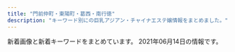 ```yaml
---
title: "門前仲町・東陽町・葛西・南行徳"
description: "キーワード別にの巨乳アジアン・チャイナエステ嬢情報をまとめました。"
---
```


新着画像と新着キーワードをまとめています。
2021年06月14日の情報です。

<DmmAffiliateIns />
<KeywordTable
  shops={
    [
    {
        "img_links": [
            "https://sweet-queen.ests.jp/photos/sites/12/2021/01/2021010819070927.jpg",
            "https://sweet-queen.ests.jp/photos/sites/12/2020/06/202006221317315.jpg",
            "https://sweet-queen.ests.jp/photos/sites/12/2018/09/2018091109422420.jpg",
            "https://sweet-queen.ests.jp/photos/sites/12/2020/02/2020021813422714.jpg",
            "https://sweet-queen.ests.jp/photos/sites/12/2020/12/2020122317270920.jpg",
            "https://sweet-queen.ests.jp/photos/sites/12/2019/09/2019092614582660.jpg",
            "https://sweet-queen.ests.jp/photos/sites/12/2020/12/2020122317262280.jpg",
            "https://sweet-queen.ests.jp/photos/sites/12/2020/10/2020102718213243.jpg",
            "https://sweet-queen.ests.jp/photos/sites/12/2019/03/2019031519301066.jpg",
            "https://sweet-queen.ests.jp/photos/sites/12/2020/12/202012161830054.jpg",
            "https://sweet-queen.ests.jp/photos/sites/12/2018/08/2018083009422342.jpg",
            "https://sweet-queen.ests.jp/photos/sites/12/2018/12/2018121114310827.jpg",
            "https://sweet-queen.ests.jp/images/room2.jpg",
            "https://sweet-queen.ests.jp/images/s_face.jpg",
            "https://sweet-queen.ests.jp/photos/sites/12/2018/05/2018052507565947.jpg",
            "https://sweet-queen.ests.jp/images/s_mobile.jpg",
            "https://sweet-queen.ests.jp/photos/sites/12/2018/05/201805250756593.jpg",
            "https://sweet-queen.ests.jp/photos/sites/12/2021/06/2021060317401421.jpg",
            "https://sweet-queen.ests.jp/photos/sites/12/2020/07/2020072713102372.jpg",
            "https://sweet-queen.ests.jp/photos/sites/12/2018/05/2018052507565915.jpg",
            "https://sweet-queen.ests.jp/images/top.png",
            "https://sweet-queen.ests.jp/photos/sites/12/2018/06/2018062609292113.jpg",
            "https://sweet-queen.ests.jp/photos/sites/12/2020/01/2020010611404957.jpg",
            "https://sweet-queen.ests.jp/images/room1.jpg",
            "https://sweet-queen.ests.jp/photos/sites/12/2021/05/2021051818354077.jpg",
            "https://sweet-queen.ests.jp/images/s_staff.png",
            "https://sweet-queen.ests.jp/photos/sites/12/2021/05/202105201719141.jpg",
            "https://sweet-queen.ests.jp/photos/sites/12/2020/01/2020012916562962.jpg",
            "https://sweet-queen.ests.jp/photos/sites/12/2018/08/2018082509443047.jpg",
            "https://sweet-queen.ests.jp/photos/sites/12/2021/03/2021031516515050.jpg",
            "https://sweet-queen.ests.jp/photos/sites/12/2019/07/2019073011000090.jpg",
            "https://sweet-queen.ests.jp/photos/sites/12/2021/03/2021032318094325.jpg",
            "https://sweet-queen.ests.jp/photos/sites/12/2020/02/2020022712250768.jpg",
            "https://sweet-queen.ests.jp/images/s_news.jpg",
            "https://sweet-queen.ests.jp/photos/sites/12/2019/09/2019090915443421.jpg",
            "https://sweet-queen.ests.jp/images/s_link.png",
            "https://sweet-queen.ests.jp/photos/sites/12/2018/10/2018100114043182.jpg",
            "https://sweet-queen.ests.jp/photos/sites/12/2020/12/2020120213320379.jpg",
            "https://sweet-queen.ests.jp/photos/sites/12/2019/01/2019010713202685.jpg",
            "https://sweet-queen.ests.jp/images/mobile.jpg",
            "https://sweet-queen.ests.jp/photos/sites/12/2020/01/2020010912552782.jpg",
            "https://sweet-queen.ests.jp/photos/sites/12/2018/11/2018112411391860.jpg"
        ],
        "keywords": {
            "E": 4,
            "82": 3,
            "86": 9,
            "85": 5,
            "84": 1,
            "F": 1,
            "87": 7,
            "83": 5,
            "90": 1,
            "C": 8,
            "89": 1,
            "D": 17
        },
        "name": "Sweet Queen\u30fb\u30b9\u30a6\u30a3\u30fc\u30c8\u30af\u30a4\u30fc\u30f3",
        "station": "\u884c\u5fb3\u99c5\u5357\u53e3",
        "url": "https://sweet-queen.ests.jp/"
    },
    {
        "name": "\u30e9\u30d6\u30ea\u30fc",
        "img_links": [
            "http://wientry.work/static/picture/tel.png",
            "http://wientry.work/uploads/210609/1-210609150523912.jpg",
            "http://wientry.work/static/picture/nav-003.png",
            "http://wientry.work/static/picture/top003.jpg",
            "http://wientry.work/static/picture/nav-004.png",
            "http://wientry.work/uploads/210507/1-21050G440193I.jpg",
            "http://wientry.work/static/picture/nav-005.png",
            "http://wientry.work/static/picture/left.jpg",
            "http://wientry.work/uploads/210204/1-2102041454259C.jpg",
            "http://wientry.work/static/picture/nav-006.png",
            "http://wientry.work/static/picture/top01.png",
            "http://wientry.work/uploads/210204/1-2102041451144E.jpg",
            "http://wientry.work/static/picture/nav-001.png",
            "http://wientry.work/static/picture/right.jpg",
            "http://wientry.work/uploads/210204/1-210204145321421.jpg",
            "http://wientry.work/static/picture/nav-002.png"
        ],
        "url": "http://wientry.work/",
        "keywords": {
            "\u4e73": 1,
            "C": 3,
            "D": 2,
            "88": 1,
            "84": 1,
            "85": 3
        },
        "station": "\u884c\u5fb3\u99c5"
    },
    {
        "img_links": [
            "http://youandme.jpest.net/uploads//sites/19/2020/12/a1.jpg",
            "http://youandme.jpest.net/uploads//sites/19/2020/12/a3.jpg",
            "http://youandme.jpest.net/uploads//sites/19/2020/09/g3-2.jpg",
            "http://youandme.jpest.net/uploads//sites/19/2020/12/a4.jpg",
            "http://youandme.jpest.net/uploads//sites/19/2020/09/top-7.jpg",
            "http://youandme.jpest.net/uploads//sites/19/elementor/thumbs/g1-p804m4xyks1c74y3i1bcerv2ll8gp0bl4dg18pfddo.jpg",
            "http://youandme.jpest.net/uploads//sites/19/2020/09/mobile.jpg",
            "http://youandme.jpest.net/uploads//sites/19/elementor/thumbs/g2-p804olasf7eaihdr63i9x5keft4ysk2csirocpsd4s.jpg",
            "http://youandme.jpest.net/uploads//sites/19/2020/09/r2.jpg",
            "http://youandme.jpest.net/uploads//sites/19/2020/09/r3.jpg",
            "http://youandme.jpest.net/uploads//sites/19/elementor/thumbs/1-p6swdocgm2rukvlp05kwrcnmwuo7j93f51c0wpgc58.jpg",
            "http://youandme.jpest.net/uploads//sites/19/2020/09/s_staff.png",
            "http://youandme.jpest.net/uploads//sites/19/elementor/thumbs/2-p6swfamgdszmkp91jurs1xy7qqoyshis11s4nv1xfg.jpg",
            "http://youandme.jpest.net/uploads//sites/19/2021/05/3.jpg",
            "http://youandme.jpest.net/uploads//sites/19/2021/06/g2.jpg",
            "http://youandme.jpest.net/uploads//sites/19/2020/09/r1.jpg",
            "http://youandme.jpest.net/uploads//sites/19/elementor/thumbs/g3-2-ovtnoxj0herfda8sgqdu3i0ozso844lr0cceku1toc.jpg",
            "http://youandme.jpest.net/uploads//sites/19/2021/05/2.jpg",
            "http://youandme.jpest.net/uploads//sites/19/2020/09/r4.jpg",
            "http://youandme.jpest.net/uploads//sites/19/2020/09/g4-2.jpg",
            "http://youandme.jpest.net/uploads//sites/19/2021/06/g1.jpg",
            "http://youandme.jpest.net/uploads//sites/19/2021/05/1.jpg",
            "http://youandme.jpest.net/uploads//sites/19/2020/12/a2.jpg",
            "http://youandme.jpest.net/uploads//sites/19/2020/09/news.jpg",
            "http://youandme.jpest.net/uploads//sites/19/2020/09/pick.jpg",
            "http://youandme.jpest.net/uploads//sites/19/2020/09/top1-7.jpg",
            "http://youandme.jpest.net/uploads//sites/19/elementor/thumbs/3-p6swgwwg5j7ekiwe3jyncj8skmpq1py4x288f0nipo.jpg",
            "http://youandme.jpest.net/uploads//sites/19/2020/09/g5-1.jpg"
        ],
        "station": "\u9580\u524d\u4ef2\u753a\u99c52\u756a\u51fa\u53e3",
        "keywords": {},
        "url": "http://youandme.jpest.net/",
        "name": "\u7652\u697d\u7a7a\u9593"
    },
    {
        "url": "http://hi-msg.com/shamballa/",
        "keywords": {},
        "station": "\u7be0\u5d0e\u99c5\u5317\u53e3",
        "img_links": [],
        "name": "Shamballa\uff5e\u30b7\u30e3\u30f3\u30d0\u30e9"
    },
    {
        "url": "http://lucky.esnavi.work/",
        "img_links": [
            "http://lucky.esnavi.work/sys2.jpg",
            "http://lucky.esnavi.work/2/uploadimg/1623072314.jpeg",
            "http://lucky.esnavi.work/2/uploadimg/1623071466.jpeg",
            "http://lucky.esnavi.work/m.jpg",
            "http://lucky.esnavi.work/news.jpg",
            "http://lucky.esnavi.work/sys1.jpg",
            "http://lucky.esnavi.work/2/uploadimg/1623072195.jpeg",
            "http://lucky.esnavi.work/head.jpg",
            "http://lucky.esnavi.work/int1.png",
            "http://lucky.esnavi.work/staff_t.jpg",
            "http://lucky.esnavi.work/s1.png",
            "http://lucky.esnavi.work/2/uploadimg/1623072378.jpeg",
            "http://lucky.esnavi.work/2/uploadimg/1623072253.jpeg",
            "http://lucky.esnavi.work/2/uploadimg/1623071316.jpeg",
            "http://lucky.esnavi.work/2/uploadimg/1623072542.jpeg",
            "http://lucky.esnavi.work/2/uploadimg/1623072474.jpeg"
        ],
        "name": "\u30e6\u30ea",
        "keywords": {
            "\u80f8": 1,
            "88": 3,
            "89": 3,
            "90": 2
        },
        "station": "\u6d66\u5b89\u99c5\u5357\u53e3"
    },
    {
        "img_links": [
            "http://aphrodite-est.xyz/img/nav-004.png",
            "http://aphrodite-est.xyz/img/nav-002.png",
            "http://aphrodite-est.xyz/img/cg01.png",
            "http://aphrodite-est.xyz/img/nav-001.png",
            "http://aphrodite-est.xyz/img/cg09.png",
            "http://aphrodite-est.xyz/img/nav-003.png",
            "http://aphrodite-est.xyz/img/stb.jpg",
            "http://aphrodite-est.xyz/img/cg06.png",
            "http://aphrodite-est.xyz/img/cg08.png",
            "http://aphrodite-est.xyz/img/no.png",
            "http://aphrodite-est.xyz/img/cg04.png",
            "http://aphrodite-est.xyz/img/cg05.png",
            "http://aphrodite-est.xyz/img/cg02.png",
            "http://aphrodite-est.xyz/img/tel.png",
            "http://aphrodite-est.xyz/img/nav-005.png",
            "http://aphrodite-est.xyz/img/stt.jpg",
            "http://aphrodite-est.xyz/img/cg07.png",
            "http://aphrodite-est.xyz/img/cg03.png",
            "http://aphrodite-est.xyz/img/nav-006.png",
            "http://aphrodite-est.xyz/img/top01.png"
        ],
        "keywords": {
            "C": 2,
            "E": 3,
            "86": 7,
            "85": 2,
            "D": 4
        },
        "name": "\u30b3\u30b3\u30a2",
        "station": "\u884c\u5fb3\u99c5\u5357\u53e3",
        "url": "http://aphrodite-est.xyz/"
    },
    {
        "station": "\u897f\u845b\u897f\u99c5\u5317\u53e3",
        "name": "\u68ee\u306e\u5bb6",
        "url": "http://arm-salon.com/",
        "img_links": [
            "http://arm-salon.com/img/ttl_staff.png",
            "http://arm-salon.com/staff/sayuri/01mb.jpg",
            "http://arm-salon.com/img/ttl_mobile.png",
            "http://arm-salon.com/staff/yumi/01.jpg",
            "http://arm-salon.com/staff/mika/01.jpg",
            "http://arm-salon.com/staff/momo/01.jpg",
            "http://arm-salon.com/staff/kana/01.jpg",
            "http://arm-salon.com/staff/sizuka/01.jpg",
            "http://arm-salon.com/staff/hana/01.jpg",
            "http://arm-salon.com/pic/top.png",
            "http://arm-salon.com/staff/sayuri/01.jpg",
            "http://arm-salon.com/staff/miho/01mb.jpg",
            "http://arm-salon.com/pic/head.png",
            "http://arm-salon.com/staff/momo/01mb.jpg",
            "http://arm-salon.com/staff/hana/01mb.jpg",
            "http://arm-salon.com/staff/yuna/01.jpg",
            "http://arm-salon.com/staff/yuna/01mb.jpg",
            "http://arm-salon.com/i/files/homeimg.jpg",
            "http://arm-salon.com/staff/sizuka/01mb.jpg",
            "http://arm-salon.com/staff/mika/01mb.jpg",
            "http://arm-salon.com/staff/kana/01mb.jpg",
            "http://arm-salon.com/staff/miho/01.jpg",
            "http://arm-salon.com/img/att.png",
            "http://arm-salon.com/staff/yumi/01mb.jpg"
        ],
        "keywords": {
            "C": 18
        }
    },
    {
        "img_links": [
            "http://www.loveyou.esjp.info/files/001-02.jpg",
            "http://www.loveyou.esjp.info/images/top1.png",
            "http://www.loveyou.esjp.info/files/001.jpg",
            "http://www.loveyou.esjp.info/files/004-02.jpg",
            "http://www.loveyou.esjp.info/files/005-02.jpg",
            "http://www.loveyou.esjp.info/files/002.jpg",
            "http://www.loveyou.esjp.info/files/003-02.jpg",
            "http://www.loveyou.esjp.info/files/004.jpg",
            "http://www.loveyou.esjp.info/images/link_s .png",
            "http://www.loveyou.esjp.info/images/staff_s.png",
            "http://www.loveyou.esjp.info/files/005.jpg",
            "http://www.loveyou.esjp.info/files/002-02.jpg",
            "http://www.loveyou.esjp.info/images/news.jpg",
            "http://www.loveyou.esjp.info/files/003.jpg"
        ],
        "name": "Love You",
        "station": "\u9580\u524d\u4ef2\u753a\u99c54\u756a\u53e3",
        "url": "http://www.loveyou.esjp.info/",
        "keywords": {
            "86": 2,
            "D": 10,
            "87": 8
        }
    },
    {
        "station": "\u9580\u524d\u4ef2\u753a\u99c52\u756a\u51fa\u53e3",
        "name": "Lucky",
        "img_links": [
            "http://rlx-aroma.com/staff/megumi/01.jpg",
            "http://rlx-aroma.com/staff/hitomi/01.jpg",
            "http://rlx-aroma.com/staff/sasa/02.jpg",
            "http://rlx-aroma.com/staff/hina/01.jpg",
            "http://rlx-aroma.com/staff/lala/01.jpg",
            "http://rlx-aroma.com/staff/happy/01.jpg",
            "http://rlx-aroma.com/staff/hitomi/02.jpg",
            "http://rlx-aroma.com/img/access/road1.jpg",
            "http://rlx-aroma.com/pic/head.png",
            "http://rlx-aroma.com/staff/sachiko/01mb.jpg",
            "http://rlx-aroma.com/staff/ai/01.jpg",
            "http://rlx-aroma.com/staff/hina/03.jpg",
            "http://rlx-aroma.com/staff/sizuka/01.jpg",
            "http://rlx-aroma.com/img/access/road2.jpg",
            "http://rlx-aroma.com/staff/lala/01mb.jpg",
            "http://rlx-aroma.com/staff/mirai/02.jpg",
            "http://rlx-aroma.com/img/backbtn.png",
            "http://rlx-aroma.com/staff/natumi/02.jpg",
            "http://rlx-aroma.com/staff/momo/01.jpg",
            "http://rlx-aroma.com/staff/kaori/02.jpg",
            "http://rlx-aroma.com/staff/koko/01mb.jpg",
            "http://rlx-aroma.com/staff/haru/01mb.jpg",
            "http://rlx-aroma.com/img/ttl_staff.png",
            "http://rlx-aroma.com/staff/ai/01mb.jpg",
            "http://rlx-aroma.com/staff/moe/01.jpg",
            "http://rlx-aroma.com/staff/mei/02.jpg",
            "http://rlx-aroma.com/staff/yoko/01mb.jpg",
            "http://rlx-aroma.com/staff/yuriya/01.jpg",
            "http://rlx-aroma.com/staff/happy/01mb.jpg",
            "http://rlx-aroma.com/staff/emi/02.jpg",
            "http://rlx-aroma.com/img/ttl_pickup.png",
            "http://rlx-aroma.com/staff/moe/01mb.jpg",
            "http://rlx-aroma.com/i/files/homeimg.jpg",
            "http://rlx-aroma.com/staff/haru/01.jpg",
            "http://rlx-aroma.com/staff/natumi/01mb.jpg",
            "http://rlx-aroma.com/staff/ai/02.jpg",
            "http://rlx-aroma.com/staff/megumi/01mb.jpg",
            "http://rlx-aroma.com/staff/kiki/01mb.jpg",
            "http://rlx-aroma.com/staff/momo/02.jpg",
            "http://rlx-aroma.com/staff/happy/02.jpg",
            "http://rlx-aroma.com/img/ttl_rec.png",
            "http://rlx-aroma.com/staff/sachiko/01.jpg",
            "http://rlx-aroma.com/staff/ami/01mb.jpg",
            "http://rlx-aroma.com/staff/sizuka/02.jpg",
            "http://rlx-aroma.com/img/ttl_tgirl.png",
            "http://rlx-aroma.com/img/profsub1btm.png",
            "http://rlx-aroma.com/staff/hitomi/01mb.jpg",
            "http://rlx-aroma.com/staff/ruru/01.jpg",
            "http://rlx-aroma.com/img/access/road3.jpg",
            "http://rlx-aroma.com/staff/kaori/01mb.jpg",
            "http://rlx-aroma.com/staff/ayaka/01.jpg",
            "http://rlx-aroma.com/staff/megumi/02.jpg",
            "http://rlx-aroma.com/staff/sizuka/01mb.jpg",
            "http://rlx-aroma.com/staff/mei/01.jpg",
            "http://rlx-aroma.com/staff/natumi/01.jpg",
            "http://rlx-aroma.com/staff/lala/02.jpg",
            "http://rlx-aroma.com/staff/emi/01.jpg",
            "http://rlx-aroma.com/staff/emi/01mb.jpg",
            "http://rlx-aroma.com/staff/yuriya/01mb.jpg",
            "http://rlx-aroma.com/staff/ruru/02.jpg",
            "http://rlx-aroma.com/staff/sasa/01.jpg",
            "http://rlx-aroma.com/img/ttl_mobile.png",
            "http://rlx-aroma.com/img/frameb.png",
            "http://rlx-aroma.com/staff/yuyu/01mb.jpg",
            "http://rlx-aroma.com/staff/haru/02.jpg",
            "http://rlx-aroma.com/staff/moe/02.jpg",
            "http://rlx-aroma.com/staff/yuyu/02.jpg",
            "http://rlx-aroma.com/staff/momo/01mb.jpg",
            "http://rlx-aroma.com/staff/hina/01mb.jpg",
            "http://rlx-aroma.com/staff/ruru/01mb.jpg",
            "http://rlx-aroma.com/img/ttl_info.png",
            "http://rlx-aroma.com/img/detailbback.png",
            "http://rlx-aroma.com/img/ttl_staffp.png",
            "http://rlx-aroma.com/staff/ami/02.jpg",
            "http://rlx-aroma.com/img/profsub2.png",
            "http://rlx-aroma.com/img/access/road4.jpg",
            "http://rlx-aroma.com/staff/ami/01.jpg",
            "http://rlx-aroma.com/staff/ayaka/01mb.jpg",
            "http://rlx-aroma.com/staff/mirai/01mb.jpg",
            "http://rlx-aroma.com/staff/koko/02.jpg",
            "http://rlx-aroma.com/staff/sasa/01mb.jpg",
            "http://rlx-aroma.com/staff/ayaka/02.jpg",
            "http://rlx-aroma.com/img/access/roaddm.png",
            "http://rlx-aroma.com/staff/kiki/01.jpg",
            "http://rlx-aroma.com/staff/yoko/01.jpg",
            "http://rlx-aroma.com/staff/hina/02.jpg",
            "http://rlx-aroma.com/staff/mei/01mb.jpg",
            "http://rlx-aroma.com/staff/sachiko/02.jpg",
            "http://rlx-aroma.com/staff/yuriya/02.jpg",
            "http://rlx-aroma.com/staff/yoko/02.jpg",
            "http://rlx-aroma.com/staff/mirai/01.jpg",
            "http://rlx-aroma.com/img/ttl_tnew.png",
            "http://rlx-aroma.com/staff/kaori/01.jpg",
            "http://rlx-aroma.com/staff/yuyu/01.jpg",
            "http://rlx-aroma.com/staff/kiki/02.jpg",
            "http://rlx-aroma.com/staff/koko/01.jpg"
        ],
        "keywords": {
            "C": 34
        },
        "url": "http://rlx-aroma.com/"
    },
    {
        "url": "http://eurynome-est.biz/",
        "name": "\u30b7\u30f3\u30c7\u30ec\u30e9\u30ac\u30fc\u30eb",
        "img_links": [
            "http://eurynome-est.biz/css/top-left01.jpg",
            "http://eurynome-est.biz/css/staff/staff06.png",
            "http://eurynome-est.biz/css/m-top-right02.jpg",
            "http://eurynome-est.biz/css/staff/staff07.png",
            "http://eurynome-est.biz/css/m-yejiao.jpg",
            "http://eurynome-est.biz/css/m-top-right03.jpg",
            "http://eurynome-est.biz/css/staff/staff09.png",
            "http://eurynome-est.biz/css/staff/staff10.png",
            "http://eurynome-est.biz/css/m-top-right01.jpg",
            "http://eurynome-est.biz/css/staff/staff101.png",
            "http://eurynome-est.biz/css/staff/staff01.png",
            "http://eurynome-est.biz/css/m-left.jpg",
            "http://eurynome-est.biz/css/staff/staff08.png",
            "http://eurynome-est.biz/css/staff/staff04.png",
            "http://eurynome-est.biz/css/staff/staff091.png",
            "http://eurynome-est.biz/css/staff/staff05.png",
            "http://eurynome-est.biz/images/call.png",
            "http://eurynome-est.biz/css/staff/staff11.png",
            "http://eurynome-est.biz/css/staff/staff02.png",
            "http://eurynome-est.biz/css/m-right.jpg",
            "http://eurynome-est.biz/css/staff/staff061.png",
            "http://eurynome-est.biz/css/staff/staff031.png",
            "http://eurynome-est.biz/css/staff/staff03.png",
            "http://eurynome-est.biz/css/m-top02.jpg",
            "http://eurynome-est.biz/css/staff/nsta.png",
            "http://eurynome-est.biz/css/m-head.jpg",
            "http://eurynome-est.biz/css/m-top-right04.jpg"
        ],
        "keywords": {},
        "station": "\u9580\u524d\u4ef2\u753a\u99c54\u756a\u51fa\u53e3"
    },
    {
        "name": "\u7483\u6765",
        "keywords": {},
        "url": "http://arelaxchel.este88.com/",
        "img_links": [
            "http://arelaxchel.este88.com/gals/sayuri1.jpg",
            "http://arelaxchel.este88.com/images/ph1.jpg",
            "http://arelaxchel.este88.com/images/momo1.jpg",
            "http://arelaxchel.este88.com/images/r01.jpg",
            "http://arelaxchel.este88.com/images/r04.jpg",
            "http://arelaxchel.este88.com/img/mika1.jpg",
            "http://arelaxchel.este88.com/images/kaori1.jpg",
            "http://arelaxchel.este88.com/img/momo1.jpg",
            "http://arelaxchel.este88.com/gals/risa1.jpg",
            "http://arelaxchel.este88.com/images/r02.jpg",
            "http://arelaxchel.este88.com/images/mika1.jpg",
            "http://arelaxchel.este88.com/images/kixyoko1.jpg",
            "http://arelaxchel.este88.com/img/kixyoko1.jpg",
            "http://arelaxchel.este88.com/img/kaori1.jpg",
            "http://arelaxchel.este88.com/gals/koko1.jpg"
        ],
        "station": "\u6d66\u5b89\u99c5\u5357\u53e3"
    },
    {
        "station": "\u6728\u5834\u99c5A4\u51fa\u53e3",
        "img_links": [
            "http://iyasinote.xyz/_src/20272567/sign.png",
            "http://iyasinote.xyz/_src/20272612/sign.png",
            "http://iyasinote.xyz/_src/20272628/x1.png",
            "http://iyasinote.xyz/_src/20272568/img20151209023726260995.jpg",
            "http://iyasinote.xyz/_src/20272578/b1.png",
            "http://iyasinote.xyz/_src/20850006/wechatimg568.jpg",
            "http://iyasinote.xyz/_src/20272626/sign.png",
            "http://iyasinote.xyz/_src/20850017/point_blur_jan142021_151523.jpg",
            "http://iyasinote.xyz/_src/20272590/x1.png",
            "http://iyasinote.xyz/_src/20272570/dscf1336.jpg",
            "http://iyasinote.xyz/_src/20272642/index_08.png",
            "http://iyasinote.xyz/_src/20272583/tel.png",
            "http://iyasinote.xyz/_src/20272602/sign.png",
            "http://iyasinote.xyz/_src/20272614/x1.png",
            "http://iyasinote.xyz/_src/20272684/s2.jpg",
            "http://iyasinote.xyz/_src/20272581/sign.png",
            "http://iyasinote.xyz/_src/20272631/x3.png",
            "http://iyasinote.xyz/_src/20272585/back.png",
            "http://iyasinote.xyz/_src/21196925/img20180526163006762357.jpg",
            "http://iyasinote.xyz/_src/20272584/tel.png",
            "http://iyasinote.xyz/_src/20272665/img20160204005259325917.jpg",
            "http://iyasinote.xyz/_src/23776260/img20190220201540841954_20210421120550484.jpg",
            "http://iyasinote.xyz/_src/20850011/s2.jpg",
            "http://iyasinote.xyz/_src/20272668/info1.png",
            "http://iyasinote.xyz/_src/20272594/x3.png",
            "http://iyasinote.xyz/_src/20272640/index_05.png",
            "http://iyasinote.xyz/_src/20272636/back.png",
            "http://iyasinote.xyz/_src/20272641/index_11.png",
            "http://iyasinote.xyz/_src/20272575/sign.png",
            "http://iyasinote.xyz/_src/20272569/_x1m6343.jpg",
            "http://iyasinote.xyz/_src/32108882/img20190623174539069990.jpg",
            "http://iyasinote.xyz/_src/20272571/img20160403102850637767.jpg",
            "http://iyasinote.xyz/_src/20272608/back.png",
            "http://iyasinote.xyz/_src/20272644/wechatimg568.jpg",
            "http://iyasinote.xyz/_src/20272643/index_09.png",
            "http://iyasinote.xyz/_src/20272639/index_04.png",
            "http://iyasinote.xyz/_src/20272683/point_blur_jan142021_151523.jpg",
            "http://iyasinote.xyz/_src/20272623/back.png",
            "http://iyasinote.xyz/_src/20272573/b1.png",
            "http://iyasinote.xyz/_src/20272599/back.png",
            "http://iyasinote.xyz/_src/20272588/sign.png",
            "http://iyasinote.xyz/_src/23776259/img20190220201540841954_20210421120550484.jpg",
            "http://iyasinote.xyz/_src/20272618/x3.png"
        ],
        "keywords": {},
        "url": "http://iyasinote.xyz/",
        "name": "\u30ea\u30d5\u30ec\u30c3\u30b7\u30e5"
    },
    {
        "keywords": {
            "D": 8,
            "E": 16,
            "\u4e73": 8,
            "C": 68,
            "\u5de8\u4e73": 8
        },
        "img_links": [
            "https://cest-si-bon.tokyo/images/st/st_riku.jpg",
            "https://cest-si-bon.tokyo/images/share/pagetop.png",
            "https://cest-si-bon.tokyo/images/share/tel.png",
            "https://cest-si-bon.tokyo/images/st/st_juri.jpg",
            "https://cest-si-bon.tokyo/images/share/sptel.png",
            "https://cest-si-bon.tokyo/images/st/st_nanami.jpg",
            "https://cest-si-bon.tokyo/images/st/st_kuu.jpg",
            "https://cest-si-bon.tokyo/images/st/st_hina.jpg",
            "https://cest-si-bon.tokyo/images/st/st_natsu.jpg",
            "https://cest-si-bon.tokyo/images/topimage/photo_4.jpg",
            "https://cest-si-bon.tokyo/images/topimage/photo_5.jpg",
            "https://cest-si-bon.tokyo/images/st/st_sakura.jpg",
            "https://cest-si-bon.tokyo/images/st/st_kai.jpg",
            "https://cest-si-bon.tokyo/images/topimage/photo_1.jpg",
            "https://cest-si-bon.tokyo/images/topimage/photo_2.jpg"
        ],
        "name": "C\u2019EST SI BON -\u30bb\u30fb\u30b7\u30fb\u30dc\u30f3-",
        "station": "\u9580\u524d\u4ef2\u753a\u99c52\u756a\u53e3",
        "url": "https://cest-si-bon.tokyo/"
    },
    {
        "station": "\u897f\u845b\u897f\u99c5\u5357\u53e3",
        "keywords": {},
        "url": "https://cg.uouono.com/",
        "name": "CUTE GIRLS",
        "img_links": []
    },
    {
        "station": "\u5357\u884c\u5fb3\u99c5\u5357\u53e3",
        "keywords": {},
        "img_links": [
            "http://himekawa.iyasi.me/images/staff/staff_top.png",
            "http://himekawa.iyasi.me/images/index_page_top.png",
            "http://himekawa.iyasi.me/images/top/top_02.jpg",
            "http://himekawa.iyasi.me/images/home/index_tel.jpg",
            "http://himekawa.iyasi.me/images/demo/slider/images/slide1.png",
            "http://himekawa.iyasi.me/images/top/top_08.png",
            "http://himekawa.iyasi.me/images/demo/slider/images/slide3.png",
            "http://himekawa.iyasi.me/images/staff_image/staff_04a.jpg",
            "http://himekawa.iyasi.me/images/staff_image/staff_01a.jpg",
            "http://himekawa.iyasi.me/images/top/top_01.jpg",
            "http://himekawa.iyasi.me/images/top/top_04.jpg",
            "http://himekawa.iyasi.me/images/top/top_03.jpg",
            "http://himekawa.iyasi.me/images/top/top_06.jpg",
            "http://himekawa.iyasi.me/images/staff_image/staff_06a.jpg",
            "http://himekawa.iyasi.me/images/massage/massage_02b.jpg",
            "http://himekawa.iyasi.me/images/massage/massage_03b.jpg",
            "http://himekawa.iyasi.me/images/massage/massage_04b.jpg",
            "http://himekawa.iyasi.me/images/massage/massage_01b.jpg",
            "http://himekawa.iyasi.me/images/massage/massage_02a.jpg",
            "http://himekawa.iyasi.me/images/top/top_05.jpg",
            "http://himekawa.iyasi.me/images/massage/massage_04a.jpg",
            "http://himekawa.iyasi.me/images/staff_image/staff_02a.jpg",
            "http://himekawa.iyasi.me/images/home/index_13.jpg",
            "http://himekawa.iyasi.me/images/massage/massage_01a.jpg",
            "http://himekawa.iyasi.me/images/home/top.jpg",
            "http://himekawa.iyasi.me/images/staff_image/staff_06b.jpg",
            "http://himekawa.iyasi.me/images/massage/massage_03a.jpg",
            "http://himekawa.iyasi.me/images/staff_one/staff_ba.png",
            "http://himekawa.iyasi.me/images/massage/massage_la.jpg",
            "http://himekawa.iyasi.me/images/staff_image/staff_03b.jpg",
            "http://himekawa.iyasi.me/images/demo/slider/images/slide2.png",
            "http://himekawa.iyasi.me/images/home/index_11.jpg"
        ],
        "url": "http://himekawa.iyasi.me/",
        "name": "HimeKawa"
    },
    {
        "img_links": [
            "http://fuen.iest.info/images/themes/blue/s_zysx.png",
            "http://fuen.iest.info/images/room4.jpg",
            "http://fuen.iest.info/images/themes/blue/no2.png",
            "http://fuen.iest.info/images/themes/blue/no1.png",
            "http://fuen.iest.info/photos/sites/2/2020/07/2020072110515940.jpg",
            "http://fuen.iest.info/images/room2.jpg",
            "http://fuen.iest.info/images/themes/blue/r3.jpg",
            "http://fuen.iest.info/images/themes/blue/s_pickup.png",
            "http://fuen.iest.info/photos/sites/2/2020/07/2020072110520042.jpg",
            "http://fuen.iest.info/images/themes/blue/s_link.png",
            "http://fuen.iest.info/images/themes/blue/s_news.png",
            "http://fuen.iest.info/images/themes/blue/line.png",
            "http://fuen.iest.info/photos/sites/2/2020/07/2020072110515835.jpg",
            "http://fuen.iest.info/images/themes/blue/s_newface.png",
            "http://fuen.iest.info/photos/sites/2/2018/12/2018121714525583.jpg",
            "http://fuen.iest.info/photos/sites/2/2020/07/2020072110520047.jpg",
            "http://fuen.iest.info/photos/sites/2/2020/07/2020072110520164.jpg",
            "http://fuen.iest.info/images/room1.jpg",
            "http://fuen.iest.info/images/room3.jpg",
            "http://fuen.iest.info/images/themes/blue/mobile.jpg",
            "http://fuen.iest.info/images/themes/blue/s_ranking.png",
            "http://fuen.iest.info/images/themes/blue/s_staff.png"
        ],
        "url": "http://fuen.iest.info/",
        "keywords": {
            "86": 6,
            "C": 27,
            "E": 12,
            "D": 18,
            "87": 6,
            "88": 6,
            "85": 12
        },
        "name": "\u98a8\u7e01",
        "station": "\u845b\u897f\u99c5\u897f\u53e3"
    },
    {
        "url": "http://www.momiyoshi.mesthe.com/",
        "station": "\u9580\u524d\u4ef2\u753a\u99c56\u756a\u51fa\u53e3",
        "name": "momiyoshi",
        "keywords": {
            "86": 12,
            "C": 12,
            "D": 24,
            "85": 8,
            "87": 16
        },
        "img_links": [
            "http://www.momiyoshi.mesthe.com/images/mainImg_sub.jpg",
            "http://www.momiyoshi.mesthe.com/files/001.jpg",
            "http://www.momiyoshi.mesthe.com/files/013-02.jpg",
            "http://www.momiyoshi.mesthe.com/files/013.jpg",
            "http://www.momiyoshi.mesthe.com/files/003.jpg",
            "http://www.momiyoshi.mesthe.com/images/icon_tel.png",
            "http://www.momiyoshi.mesthe.com/files/012-02.jpg",
            "http://www.momiyoshi.mesthe.com/files/008-02.jpg",
            "http://www.momiyoshi.mesthe.com/files/005.jpg",
            "http://www.momiyoshi.mesthe.com/files/004.jpg",
            "http://www.momiyoshi.mesthe.com/files/011.jpg",
            "http://www.momiyoshi.mesthe.com/images/icon_top.png",
            "http://www.momiyoshi.mesthe.com/files/008.jpg",
            "http://www.momiyoshi.mesthe.com/files/001-02.jpg",
            "http://www.momiyoshi.mesthe.com/files/002.jpg",
            "http://www.momiyoshi.mesthe.com/images/btn2.png",
            "http://www.momiyoshi.mesthe.com/images/mainImg_sub2.jpg",
            "http://www.momiyoshi.mesthe.com/files/011-02.jpg",
            "http://www.momiyoshi.mesthe.com/files/005-02.jpg",
            "http://www.momiyoshi.mesthe.com/images/icon_staff.png",
            "http://www.momiyoshi.mesthe.com/files/012.jpg",
            "http://www.momiyoshi.mesthe.com/files/002-02.jpg",
            "http://www.momiyoshi.mesthe.com/images/icon_info.png",
            "http://www.momiyoshi.mesthe.com/files/004-02.jpg",
            "http://www.momiyoshi.mesthe.com/files/003-02.jpg"
        ]
    },
    {
        "img_links": [
            "https://lovelove.ests.jp/photos/sites/54/2021/03/2021033018462349.jpg",
            "https://lovelove.ests.jp/photos/sites/54/2021/05/2021051118313164.jpg",
            "https://lovelove.ests.jp/photos/sites/54/2021/05/2021051118313343.jpg",
            "https://lovelove.ests.jp/images/themes/pink/s_newface.png",
            "https://lovelove.ests.jp/photos/sites/54/2021/05/2021051118312728.jpg",
            "https://lovelove.ests.jp/photos/sites/54/2021/05/2021053113080457.jpg",
            "https://lovelove.ests.jp/images/themes/pink/mobile.jpg",
            "https://lovelove.ests.jp/images/themes/pink/s_link.png",
            "https://lovelove.ests.jp/images/themes/pink/no1.png",
            "https://lovelove.ests.jp/photos/sites/54/2021/03/2021033018462548.jpg",
            "https://lovelove.ests.jp/photos/sites/54/2021/05/2021051118312535.jpg",
            "https://lovelove.ests.jp/photos/sites/54/2021/05/2021051015192459.jpg",
            "https://lovelove.ests.jp/images/themes/pink/r3.jpg",
            "https://lovelove.ests.jp/images/themes/pink/line.png",
            "https://lovelove.ests.jp/photos/sites/54/2021/06/2021061111213487.jpg",
            "https://lovelove.ests.jp/photos/sites/54/2021/03/2021033018462288.jpg",
            "https://lovelove.ests.jp/photos/sites/54/2021/04/2021040118264097.jpg",
            "https://lovelove.ests.jp/images/room1.jpg",
            "https://lovelove.ests.jp/photos/sites/54/2021/04/2021040311415296.jpg",
            "https://lovelove.ests.jp/photos/sites/54/2021/05/2021051118312994.jpg",
            "https://lovelove.ests.jp/photos/sites/54/2021/05/2021051118312459.jpg",
            "https://lovelove.ests.jp/photos/sites/54/2021/05/2021051118313216.jpg",
            "https://lovelove.ests.jp/photos/sites/54/2021/06/2021060213454354.jpg",
            "https://lovelove.ests.jp/images/room4.jpg",
            "https://lovelove.ests.jp/photos/sites/54/2021/06/2021060213454354-600x800.jpg",
            "https://lovelove.ests.jp/images/room3.jpg",
            "https://lovelove.ests.jp/images/themes/pink/s_news.png",
            "https://lovelove.ests.jp/photos/sites/54/2021/05/202105171048262.jpg",
            "https://lovelove.ests.jp/images/room2.jpg",
            "https://lovelove.ests.jp/photos/sites/54/2021/03/2021033018473374.jpg",
            "https://lovelove.ests.jp/images/themes/pink/s_staff.png",
            "https://lovelove.ests.jp/images/themes/pink/s_pickup.png",
            "https://lovelove.ests.jp/photos/sites/54/2021/05/2021051118312640.jpg",
            "https://lovelove.ests.jp/images/themes/pink/no2.png",
            "https://lovelove.ests.jp/photos/sites/54/2021/06/2021061111213487-600x800.jpg",
            "https://lovelove.ests.jp/images/themes/pink/s_ranking.png"
        ],
        "name": "LOVE LOVE",
        "station": "\u845b\u897f\u99c5\u5730\u4e0b\u9244\u535a\u7269\u9928\u53e3",
        "url": "https://lovelove.ests.jp/",
        "keywords": {
            "88": 8,
            "D": 44,
            "E": 24,
            "85": 16,
            "86": 28,
            "C": 35,
            "87": 24
        }
    },
    {
        "url": "http://nymphe-est.net/",
        "img_links": [
            "http://nymphe-est.net/images/r2.jpg",
            "http://nymphe-est.net/images/cg11.jpg",
            "http://nymphe-est.net/images/r1.jpg",
            "http://nymphe-est.net/images/r3.jpg",
            "http://nymphe-est.net/images/cg12.jpg",
            "http://nymphe-est.net/images/cg10.jpg",
            "http://nymphe-est.net/images/esthe3.jpg",
            "http://nymphe-est.net/images/main1.jpg",
            "http://nymphe-est.net/images/acc.jpg",
            "http://nymphe-est.net/images/home_002.png",
            "http://nymphe-est.net/images/friend.png",
            "http://nymphe-est.net/images/sys.jpg",
            "http://nymphe-est.net/images/gallery.png",
            "http://nymphe-est.net/images/home.png",
            "http://nymphe-est.net/images/staff.png",
            "http://nymphe-est.net/images/clear.png",
            "http://nymphe-est.net/images/main-sp1.jpg",
            "http://nymphe-est.net/images/info.png",
            "http://nymphe-est.net/images/header3.png",
            "http://nymphe-est.net/images/blog_002.png",
            "http://nymphe-est.net/images/esthe2.jpg",
            "http://nymphe-est.net/images/link.png",
            "http://nymphe-est.net/images/cg13.jpg",
            "http://nymphe-est.net/images/main-sp.jpg",
            "http://nymphe-est.net/images/cg09.jpg",
            "http://nymphe-est.net/images/cg02.jpg",
            "http://nymphe-est.net/images/r4.jpg",
            "http://nymphe-est.net/images/esthe1.jpg"
        ],
        "station": "\u884c\u5fb3\u99c5",
        "name": "\u30a6\u30a4\u30f3\u30b0\uff5eUP",
        "keywords": {
            "D": 6,
            "86": 6
        }
    },
    {
        "img_links": [
            "http://rihanna.xyz.mn/photos/sites/6/2021/06/2021060306332914.jpg",
            "http://rihanna.xyz.mn/images/img_service09.jpg",
            "http://rihanna.xyz.mn/images/tit_service.png",
            "http://rihanna.xyz.mn/images/room1.jpg",
            "http://rihanna.xyz.mn/images/img_service01.jpg",
            "http://rihanna.xyz.mn/images/staff01.png",
            "http://rihanna.xyz.mn/images/link_nav02.png",
            "http://rihanna.xyz.mn/images/link_nav06.png",
            "http://rihanna.xyz.mn/photos/sites/6/2021/04/2021042904450394.jpg",
            "http://rihanna.xyz.mn/images/room6.jpg",
            "http://rihanna.xyz.mn/images/img_service05.jpg",
            "http://rihanna.xyz.mn/images/room2.jpg",
            "http://rihanna.xyz.mn/images/img_service06.jpg",
            "http://rihanna.xyz.mn/photos/sites/6/2021/05/202105121115433.jpg",
            "http://rihanna.xyz.mn/images/img_service04.jpg",
            "http://rihanna.xyz.mn/images/fues200.png",
            "http://rihanna.xyz.mn/photos/sites/6/2021/04/2021042614151040.jpg",
            "http://rihanna.xyz.mn/images/card.png",
            "http://rihanna.xyz.mn/images/top.png",
            "http://rihanna.xyz.mn/images/room4.jpg",
            "http://rihanna.xyz.mn/images/tit_staff.png",
            "http://rihanna.xyz.mn/photos/sites/6/2021/04/2021042808012744.jpg",
            "http://rihanna.xyz.mn/images/link_nav03.png",
            "http://rihanna.xyz.mn/images/img_service02.jpg",
            "http://rihanna.xyz.mn/images/link_nav04.png",
            "http://rihanna.xyz.mn/images/end.png",
            "http://rihanna.xyz.mn/photos/sites/6/2021/04/2021042604231363.jpg",
            "http://rihanna.xyz.mn/images/room3.jpg",
            "http://rihanna.xyz.mn/images/link_nav01.png",
            "http://rihanna.xyz.mn/images/staff_line.jpg",
            "http://rihanna.xyz.mn/images/img_service03.jpg",
            "http://rihanna.xyz.mn/photos/sites/6/2021/04/2021042614130925.jpg",
            "http://rihanna.xyz.mn/images/img_service07.jpg",
            "http://rihanna.xyz.mn/images/link_nav05.png",
            "http://rihanna.xyz.mn/images/room5.jpg",
            "http://rihanna.xyz.mn/images/img_service08.jpg",
            "http://rihanna.xyz.mn/photos/sites/6/2021/04/2021042604202751.jpg"
        ],
        "station": "\u897f\u845b\u897f\u99c5\u5317\u53e3",
        "keywords": {
            "93": 3,
            "95": 9,
            "G": 6,
            "\u30bb\u30af\u30b7\u30fc": 3,
            "F": 3,
            "90": 6,
            "92": 3,
            "94": 3,
            "H": 18,
            "C": 16
        },
        "name": "\u3071\u3044\u306a\u3063\u3077\u308b",
        "url": "http://rihanna.xyz.mn/"
    },
    {
        "url": "http://beautygirls-station.work/",
        "name": "\u7f8e\u5c11\u5973\u770b\u8b77\u30b9\u30c6\u30fc\u30b7\u30e7\u30f3",
        "keywords": {
            "86": 2,
            "C": 12,
            "87": 2,
            "D": 2,
            "E": 2,
            "85": 2
        },
        "img_links": [
            "http://beautygirls-station.work/img/nos.jpg",
            "http://beautygirls-station.work/sp/img/pc.jpg",
            "http://beautygirls-station.work/img/st3.jpg",
            "http://beautygirls-station.work/img/s3.jpg",
            "http://beautygirls-station.work/sp/img/info.jpg",
            "http://beautygirls-station.work/img/rom.png",
            "http://beautygirls-station.work/img/s1.jpg",
            "http://beautygirls-station.work/sp/img/p1.jpg",
            "http://beautygirls-station.work/sp/img/t-o.jpg",
            "http://beautygirls-station.work/sp/img/st1.jpg",
            "http://beautygirls-station.work/sp/img/t-s.jpg",
            "http://beautygirls-station.work/sp/img/st3.jpg",
            "http://beautygirls-station.work/img/sta1.jpg",
            "http://beautygirls-station.work/img/sta2.jpg",
            "http://beautygirls-station.work/sp/img/tit.jpg",
            "http://beautygirls-station.work/sp/img/p2.jpg",
            "http://beautygirls-station.work/sp/img/st2.jpg",
            "http://beautygirls-station.work/sp/img/time.jpg",
            "http://beautygirls-station.work/img/st2.jpg",
            "http://beautygirls-station.work/sp/img/t-t.jpg",
            "http://beautygirls-station.work/img/mo.png",
            "http://beautygirls-station.work/img/bottom.png",
            "http://beautygirls-station.work/sp/img/p3.jpg",
            "http://beautygirls-station.work/sp/img/tel.jpg",
            "http://beautygirls-station.work/sp/img/t-a.jpg",
            "http://beautygirls-station.work/sp/img/add.jpg",
            "http://beautygirls-station.work/sp/img/t-r.jpg",
            "http://beautygirls-station.work/img/bod.png",
            "http://beautygirls-station.work/img/s2.jpg",
            "http://beautygirls-station.work/img/st1.jpg",
            "http://beautygirls-station.work/img/sta3.jpg",
            "http://beautygirls-station.work/sp/img/sys.jpg",
            "http://beautygirls-station.work/sp/img/botton.jpg",
            "http://beautygirls-station.work/sp/img/pic.jpg"
        ],
        "station": "\u9580\u524d\u4ef2\u753a\u99c53\u756a\u51fa\u53e3"
    },
    {
        "url": "http://akien.work/",
        "station": "\u8239\u5800\u99c5\u5317\u53e3",
        "keywords": {},
        "img_links": [
            "http://akien.work/jiejing6.jpg",
            "http://akien.work/staff_7559_1547886875744350.jpg",
            "http://akien.work/jiejing3.jpg",
            "http://akien.work/jiejing1.jpg",
            "http://akien.work/6.jpeg",
            "http://akien.work/head_2_4332_1544580584367843.jpg",
            "http://akien.work/staff_7170_1544625837499078.jpg",
            "http://akien.work/head_1_4332_15445805847677.jpg",
            "http://akien.work/staff_7170_1544625837499078_1.jpg",
            "http://akien.work/ditu.jpg",
            "http://akien.work/jiejing5.jpg",
            "http://akien.work/5.jpeg",
            "http://akien.work/head_4_4332_1544580584784110.jpg",
            "http://akien.work/jiejing4.jpg",
            "http://akien.work/jiejing2.jpg",
            "http://akien.work/fengjing2.jpg"
        ],
        "name": "\u3084\u3059\u3089\u304e"
    },
    {
        "img_links": [
            "https://static.wixstatic.com/media/0e987e_f81114d4a5824d15974d25ecb4b8bdf0~mv2.png",
            "https://static.wixstatic.com/media/0e987e_1679ce0bb843404cba048e3d4a181a6c~mv2_d_2207_3225_s_2.jpg",
            "https://static.wixstatic.com/media/0e987e_a1b224f50322408086988edc5198b273~mv2.jpg",
            "https://static.wixstatic.com/media/41d000_8ebb7d13d81ea4139c54644b997e8076.png",
            "https://static.wixstatic.com/media/0e987e_ecd7951dee7f42ee8d19da6acf10e545~mv2.png",
            "https://static.wixstatic.com/media/0e987e_66dae9fff67a4a7a8ae0dc9e20f796f8~mv2.png",
            "https://static.wixstatic.com/media/0e987e_4eea8036a1684d93b818072fe6423fa4~mv2.jpg",
            "https://static.wixstatic.com/media/0e987e_1b192f7e81e74112b0226c8e6a717c8f~mv2.jpg",
            "https://static.wixstatic.com/media/0e987e_cfdd0d64f4194102b1b5e79b9f13ab93~mv2_d_3225_2419_s_4_2.jpg",
            "https://static.wixstatic.com/media/1fd55af04cc9e233f6ca4e29b72ebb00.png",
            "https://static.wixstatic.com/media/0e987e_8079ae0f0d664248b7ef2ee6dda92782~mv2.png",
            "https://static.wixstatic.com/media/0e987e_04865866db29405f837253bbbb514370~mv2.jpg",
            "https://static.wixstatic.com/media/0e987e_64a2635496c2491d87b7a6c3e2a3199f~mv2.png",
            "https://static.wixstatic.com/media/0e987e_88bebfebb7174ba7b6cbf72e7d9319e7~mv2.jpeg"
        ],
        "url": "https://277025115.wixsite.com/mysite-1/",
        "keywords": {
            "\u4e73": 1
        },
        "name": "MINAEN",
        "station": "\u7be0\u5d0e\u99c5\u897f\u53e3"
    },
    {
        "img_links": [
            "http://www.styleone.cf/sk/wp-content/themes/800/picture/border-bottom.png",
            "http://www.styleone.cf/sk/wp-content/themes/800/picture/tit_news.png",
            "http://www.styleone.cf/sk/room/images/room4.jpg",
            "http://www.styleone.cf/sk/room/images/room2.jpg",
            "http://www.styleone.cf/sk/wp-content/themes/800/picture/pic_girl02.jpg",
            "http://www.styleone.cf/sk/wp-content/themes/800/picture/lb.png",
            "http://www.styleone.cf/sk/wp-content/themes/800/picture/rb.png",
            "http://www.styleone.cf/sk/wp-content/themes/800/images/bg_comend.jpg",
            "http://www.styleone.cf/sk/wp-content/themes/800/picture/pic_girl01.jpg",
            "http://www.styleone.cf/sk/wp-content/themes/800/images/border-bottom.png",
            "http://www.styleone.cf/sk/wp-content/themes/800/picture/top.png",
            "http://www.styleone.cf/sk/wp-content/themes/800/picture/tit_pick.jpg",
            "http://www.styleone.cf/sk/wp-content/themes/800/picture/side_mobile.png",
            "http://www.styleone.cf/sk/wp-content/themes/800/picture/pic_girl04.jpg",
            "http://www.styleone.cf/sk/room/images/room3.jpg",
            "http://www.styleone.cf/sk/wp-content/themes/800/picture/tit_staff.jpg",
            "http://www.styleone.cf/sk/wp-content/themes/800/images/end.jpg",
            "http://www.styleone.cf/sk/wp-content/themes/800/picture/girl.png",
            "http://www.styleone.cf/sk/wp-content/themes/800/picture/pic_girl03.jpg",
            "http://www.styleone.cf/sk/wp-content/themes/800/picture/end.jpg",
            "http://www.styleone.cf/sk/wp-content/themes/800/picture/bg_comend.jpg",
            "http://www.styleone.cf/sk/room/images/room1.jpg"
        ],
        "keywords": {
            "90": 1,
            "89": 1,
            "87": 1,
            "C": 9,
            "88": 1
        },
        "station": "\u845b\u897f\u99c5\u5357\u53e3",
        "url": "http://www.styleone.cf/sk/",
        "name": "\u723d\u5065"
    },
    {
        "keywords": {},
        "url": "http://soft-room.work/",
        "name": "\u30bd\u30d5\u30c8\u306a\u7a7a\u9593",
        "img_links": [
            "http://soft-room.work/sp/menu/staff.jpg",
            "http://soft-room.work/sp/staff/juri.jpg",
            "http://soft-room.work/images/16.jpg",
            "http://soft-room.work/staff/yui.jpg",
            "http://soft-room.work/sp/images/staff_t.jpg",
            "http://soft-room.work/sp/img/mei1.jpg",
            "http://soft-room.work/img/mei1.jpg",
            "http://soft-room.work/sp/img/rina1.jpg",
            "http://soft-room.work/images/news_b.jpg",
            "http://soft-room.work/sp/staff/mina.jpg",
            "http://soft-room.work/img/yui1.jpg",
            "http://soft-room.work/sp/images/rec1.jpg",
            "http://soft-room.work/images/tgirl.jpg",
            "http://soft-room.work/sp/img/mirai1.jpg",
            "http://soft-room.work/images/concept.jpg",
            "http://soft-room.work/sp/img/sora1.jpg",
            "http://soft-room.work/images/rec2.jpg",
            "http://soft-room.work/images/head.jpg",
            "http://soft-room.work/images/sys2.jpg",
            "http://soft-room.work/images/sys1.jpg",
            "http://soft-room.work/images/int2.jpg",
            "http://soft-room.work/sp/images/footer.jpg",
            "http://soft-room.work/sp/images/newsb.png",
            "http://soft-room.work/images/11.jpg",
            "http://soft-room.work/sp/staff/sora.jpg",
            "http://soft-room.work/images/int1.jpg",
            "http://soft-room.work/staff/sora.jpg",
            "http://soft-room.work/img/rina2.jpg",
            "http://soft-room.work/sp/images/int3.jpg",
            "http://soft-room.work/sp/images/int1.jpg",
            "http://soft-room.work/img/rina1.jpg",
            "http://soft-room.work/img/sora1.jpg",
            "http://soft-room.work/sp/staff/riri.jpg",
            "http://soft-room.work/sp/staff/mirai.jpg",
            "http://soft-room.work/staff/mirai.jpg",
            "http://soft-room.work/staff/mina.jpg",
            "http://soft-room.work/staff/mei.jpg",
            "http://soft-room.work/images/newface.jpg",
            "http://soft-room.work/staff/juri.jpg",
            "http://soft-room.work/images/1.jpg",
            "http://soft-room.work/img/riri1.jpg",
            "http://soft-room.work/sp/images/sys1.jpg",
            "http://soft-room.work/sp/images/head.jpg",
            "http://soft-room.work/images/rec1.jpg",
            "http://soft-room.work/sp/images/concept.jpg",
            "http://soft-room.work/sp/images/rec2.jpg",
            "http://soft-room.work/staff/rina.jpg",
            "http://soft-room.work/images/3.jpg",
            "http://soft-room.work/images/6.jpg",
            "http://soft-room.work/sp/images/sys3.jpg",
            "http://soft-room.work/sp/images/tel.jpg",
            "http://soft-room.work/sp/images/news.jpg",
            "http://soft-room.work/images/ac1.jpg",
            "http://soft-room.work/sp/menu/top.jpg",
            "http://soft-room.work/sp/images/ac1.jpg",
            "http://soft-room.work/images/12.jpg",
            "http://soft-room.work/sp/img/juri1.jpg",
            "http://soft-room.work/images/sys3.jpg",
            "http://soft-room.work/images/staff_t.jpg",
            "http://soft-room.work/sp/images/sys2.jpg",
            "http://soft-room.work/sp/images/topgirl.jpg",
            "http://soft-room.work/images/tr.jpg",
            "http://soft-room.work/images/interior_t.jpg",
            "http://soft-room.work/sp/images/ta.jpg",
            "http://soft-room.work/staff/rin.jpg",
            "http://soft-room.work/sp/img/yui1.jpg",
            "http://soft-room.work/sp/img/rin1.jpg",
            "http://soft-room.work/images/b1.jpg",
            "http://soft-room.work/sp/img/rina2.jpg",
            "http://soft-room.work/sp/staff/mei.jpg",
            "http://soft-room.work/sp/staff/rina.jpg",
            "http://soft-room.work/images/4.jpg",
            "http://soft-room.work/sp/images/int2.jpg",
            "http://soft-room.work/staff/riri.jpg",
            "http://soft-room.work/img/mirai1.jpg",
            "http://soft-room.work/img/mina1.jpg",
            "http://soft-room.work/sp/images/interior_t.jpg",
            "http://soft-room.work/images/7.jpg",
            "http://soft-room.work/img/juri1.jpg",
            "http://soft-room.work/sp/staff/rin.jpg",
            "http://soft-room.work/sp/images/b1.jpg",
            "http://soft-room.work/img/rin1.jpg",
            "http://soft-room.work/sp/staff/yui.jpg",
            "http://soft-room.work/sp/images/int4.jpg",
            "http://soft-room.work/images/news_t.jpg",
            "http://soft-room.work/sp/img/mina1.jpg",
            "http://soft-room.work/images/2.jpg",
            "http://soft-room.work/images/sm.jpg",
            "http://soft-room.work/sp/img/riri1.jpg"
        ],
        "station": "\u6728\u5834\u99c52\u756a\u51fa\u53e3"
    },
    {
        "name": "\u304d\u3089\u3089",
        "station": "\u845b\u897f\u99c5\u4e2d\u592e\u53e3",
        "keywords": {
            "86": 4,
            "E": 4,
            "C": 4,
            "87": 20,
            "F": 4,
            "G": 8,
            "91": 4,
            "D": 12,
            "89": 4
        },
        "url": "http://www.kirara.esturl.com/",
        "img_links": [
            "http://www.kirara.esturl.com/images/rsubt1.png",
            "http://www.kirara.esturl.com/images/rsubt6.png",
            "http://www.kirara.esturl.com/files/003-02.jpg",
            "http://www.kirara.esturl.com/images/m2.jpg",
            "http://www.kirara.esturl.com/images/m6.jpg",
            "http://www.kirara.esturl.com/files/008-02.jpg",
            "http://www.kirara.esturl.com/files/006-02.jpg",
            "http://www.kirara.esturl.com/files/008.jpg",
            "http://www.kirara.esturl.com/files/002.jpg",
            "http://www.kirara.esturl.com/files/004-02.jpg",
            "http://www.kirara.esturl.com/images/rsubt3.png",
            "http://www.kirara.esturl.com/files/001.jpg",
            "http://www.kirara.esturl.com/files/005.jpg",
            "http://www.kirara.esturl.com/files/002-02.jpg",
            "http://www.kirara.esturl.com/images/m4.jpg",
            "http://www.kirara.esturl.com/files/005-02.jpg",
            "http://www.kirara.esturl.com/images/rsubt4.png",
            "http://www.kirara.esturl.com/images/rsubt5.png",
            "http://www.kirara.esturl.com/images/pic_girl01.jpg",
            "http://www.kirara.esturl.com/files/001-02.jpg",
            "http://www.kirara.esturl.com/files/007.jpg",
            "http://www.kirara.esturl.com/images/pagetop.png",
            "http://www.kirara.esturl.com/images/ico01.png",
            "http://www.kirara.esturl.com/images/m1.jpg",
            "http://www.kirara.esturl.com/images/top_sp_slider01.jpg",
            "http://www.kirara.esturl.com/images/rsubt7.png",
            "http://www.kirara.esturl.com/files/004.jpg",
            "http://www.kirara.esturl.com/files/003.jpg",
            "http://www.kirara.esturl.com/files/006.jpg",
            "http://www.kirara.esturl.com/files/007-02.jpg",
            "http://www.kirara.esturl.com/images/rsubt2.png",
            "http://www.kirara.esturl.com/images/m3.jpg"
        ]
    },
    {
        "name": "\u884c\u5fb3\u5b66\u5712",
        "station": "\u884c\u5fb3\u99c5\u5357\u53e3",
        "img_links": [
            "http://gakuen.xyz.mn/photos/sites/71/2019/10/2019102816572380.jpg",
            "http://gakuen.xyz.mn/photos/sites/71/2020/02/2020022618290662.jpg",
            "http://gakuen.xyz.mn/photos/sites/71/2021/05/202105301553350-e1622357625316.jpeg",
            "http://gakuen.xyz.mn/photos/sites/71/2020/03/2020032610084881.jpg",
            "http://gakuen.xyz.mn/photos/sites/71/2021/05/2021052120233061.jpeg",
            "http://gakuen.xyz.mn/photos/sites/71/2020/01/2020010713430218.jpg",
            "http://gakuen.xyz.mn/photos/sites/71/2019/09/2019092719211853.jpg",
            "http://gakuen.xyz.mn/images/g3.jpg",
            "http://gakuen.xyz.mn/images/g16.jpg",
            "http://gakuen.xyz.mn/photos/sites/71/2020/10/2020102412595563.jpg",
            "http://gakuen.xyz.mn/images/top.jpg",
            "http://gakuen.xyz.mn/photos/sites/71/2021/04/2021041917552189.jpg",
            "http://gakuen.xyz.mn/photos/sites/71/2021/04/2021042719583960-e1619521127868.jpeg",
            "http://gakuen.xyz.mn/photos/sites/71/2020/02/2020022210241571.jpg",
            "http://gakuen.xyz.mn/images/g2.jpg",
            "http://gakuen.xyz.mn/photos/sites/71/2019/10/2019101811500268.jpg",
            "http://gakuen.xyz.mn/photos/sites/71/2019/12/2019120817483319.jpg",
            "http://gakuen.xyz.mn/images/g13.jpg",
            "http://gakuen.xyz.mn/images/g8.jpg",
            "http://gakuen.xyz.mn/photos/sites/71/2020/11/2020112517584561.jpg",
            "http://gakuen.xyz.mn/photos/sites/71/2020/01/2020011015294716.jpg",
            "http://gakuen.xyz.mn/photos/sites/71/2020/09/2020092819121522.jpg",
            "http://gakuen.xyz.mn/photos/sites/71/2021/01/2021011516005173.jpeg",
            "http://gakuen.xyz.mn/images/g7.jpg",
            "http://gakuen.xyz.mn/images/2.jpg",
            "http://gakuen.xyz.mn/photos/sites/71/2019/11/2019111517040618.jpg",
            "http://gakuen.xyz.mn/photos/sites/71/2019/10/2019101811390877.jpg",
            "http://gakuen.xyz.mn/photos/sites/71/2019/09/2019092719211544.jpg",
            "http://gakuen.xyz.mn/photos/sites/71/2019/10/2019102420321841.jpg",
            "http://gakuen.xyz.mn/images/staff_bj3.jpg",
            "http://gakuen.xyz.mn/photos/sites/71/2019/12/2019121619230170.jpg",
            "http://gakuen.xyz.mn/images/g15.jpg",
            "http://gakuen.xyz.mn/images/s_cosplay.jpg",
            "http://gakuen.xyz.mn/images/s_link.jpg",
            "http://gakuen.xyz.mn/images/g10.jpg",
            "http://gakuen.xyz.mn/photos/sites/71/2020/06/2020062110420119.jpg",
            "http://gakuen.xyz.mn/photos/sites/71/2020/02/2020021414323643.jpg",
            "http://gakuen.xyz.mn/photos/sites/71/2021/05/2021050715571489.jpg",
            "http://gakuen.xyz.mn/photos/sites/71/2021/05/2021052120233061-e1621596219264.jpeg",
            "http://gakuen.xyz.mn/images/s_staff.jpg",
            "http://gakuen.xyz.mn/photos/sites/71/2021/04/2021042810263779.jpg",
            "http://gakuen.xyz.mn/photos/sites/71/2021/06/2021060618102731.jpg",
            "http://gakuen.xyz.mn/photos/sites/71/2021/04/2021040917343160.jpg",
            "http://gakuen.xyz.mn/photos/sites/71/2021/05/2021050319020862-e1620036139572.jpeg",
            "http://gakuen.xyz.mn/photos/sites/71/2020/03/2020030915313184.jpeg",
            "http://gakuen.xyz.mn/images/news1.jpg",
            "http://gakuen.xyz.mn/photos/sites/71/2021/06/2021060617433411-e1622969033729.jpeg",
            "http://gakuen.xyz.mn/images/info.jpg",
            "http://gakuen.xyz.mn/images/info2.jpg",
            "http://gakuen.xyz.mn/images/g17.jpg",
            "http://gakuen.xyz.mn/photos/sites/71/2020/11/2020111416130515.jpg",
            "http://gakuen.xyz.mn/images/mobile.jpg",
            "http://gakuen.xyz.mn/photos/sites/71/2021/04/2021040917371526.jpg",
            "http://gakuen.xyz.mn/photos/sites/71/2020/08/2020081616440837.jpg",
            "http://gakuen.xyz.mn/photos/sites/71/2020/02/2020020317060366.jpg",
            "http://gakuen.xyz.mn/photos/sites/71/2021/04/2021040917170299-e1617956231868.jpeg",
            "http://gakuen.xyz.mn/photos/sites/71/2020/07/2020072818553775.jpg",
            "http://gakuen.xyz.mn/images/pick.jpg",
            "http://gakuen.xyz.mn/images/g1.jpg",
            "http://gakuen.xyz.mn/images/1.jpg",
            "http://gakuen.xyz.mn/photos/sites/71/2020/12/2020122014304059.jpg",
            "http://gakuen.xyz.mn/photos/sites/71/2020/06/2020061015582330.jpg"
        ],
        "url": "http://gakuen.xyz.mn/",
        "keywords": {
            "F": 6,
            "D": 6,
            "E": 4
        }
    },
    {
        "name": "\u7f8e",
        "station": "\u884c\u5fb3\u99c5",
        "img_links": [
            "http://hi-msg.com/mi/img/no.png",
            "http://hi-msg.com/mi/img/p-10.jpg",
            "http://hi-msg.com/mi/img/p-9.jpg",
            "http://hi-msg.com/mi/img/p-8.jpg",
            "http://hi-msg.com/mi/img/p-6.jpg",
            "http://hi-msg.com/mi/img/p-2.jpg",
            "http://hi-msg.com/mi/img/osirase_t.jpg",
            "http://hi-msg.com/mi/img/fla.jpg",
            "http://hi-msg.com/mi/img/p-00.jpg",
            "http://hi-msg.com/mi/img/p-5.jpg",
            "http://hi-msg.com/mi/img/p-7.jpg",
            "http://hi-msg.com/mi/img/botton.jpg",
            "http://hi-msg.com/mi/img/fla-1.jpg",
            "http://hi-msg.com/mi/img/p-1.jpg",
            "http://hi-msg.com/mi/img/staff-list-top.jpg",
            "http://hi-msg.com/mi/img/p-4.jpg",
            "http://hi-msg.com/mi/img/p-3.jpg"
        ],
        "url": "http://hi-msg.com/mi/",
        "keywords": {}
    },
    {
        "station": "\u884c\u5fb3\u99c5",
        "keywords": {
            "\u4e73": 1,
            "86": 5,
            "\u30bb\u30af\u30b7\u30fc": 1,
            "D": 10,
            "C": 30,
            "\u5de8\u4e73": 1,
            "\u80f8": 1,
            "89": 2,
            "85": 5
        },
        "url": "http://sh-honeyspa.work/",
        "name": "Honey Spa \uff5e\u30cf\u30cb\u30fc\u30b9\u30d1\uff5e",
        "img_links": [
            "http://sh-honeyspa.work/uploads/180629/1-1P629141950141.png",
            "http://sh-honeyspa.work/uploads/200608/1-20060P9542X63.jpg",
            "http://sh-honeyspa.work/uploads/191115/1-191115100214144.jpg",
            "http://sh-honeyspa.work/uploads/200812/1-200Q213432R35.jpg",
            "http://sh-honeyspa.work/uploads/180629/1-1P629142554530.png",
            "http://sh-honeyspa.work/uploads/190903/1-1ZZ3133G9361.jpg",
            "http://sh-honeyspa.work/uploads/allimg/180629/1-1P629115504250.png",
            "http://sh-honeyspa.work/uploads/190903/1-1ZZ3133U4960.jpg",
            "http://sh-honeyspa.work/uploads/210609/1-2106091452102P.jpg",
            "http://sh-honeyspa.work/templets/default/picture/girl-z1.jpg",
            "http://sh-honeyspa.work/templets/default/picture/girl-z2.jpg",
            "http://sh-honeyspa.work/uploads/200113/1-20011316422c28.jpg",
            "http://sh-honeyspa.work/uploads/210507/1-21050G41121532.jpg",
            "http://sh-honeyspa.work/uploads/190311/1-1Z3111253164H.jpg",
            "http://sh-honeyspa.work/uploads/181109/1-1Q1091511432Z.jpg",
            "http://sh-honeyspa.work/uploads/180703/1-1PF30Z200O9.jpg",
            "http://sh-honeyspa.work/uploads/201126/1-20112613341O53.jpg",
            "http://sh-honeyspa.work/uploads/allimg/180703/1-1PF3111J3201.png",
            "http://sh-honeyspa.work/uploads/191122/1-191122161241O8.jpg",
            "http://sh-honeyspa.work/uploads/200114/1-200114154TN60.jpg",
            "http://sh-honeyspa.work/templets/default/picture/staff01.jpg",
            "http://sh-honeyspa.work/templets/default/picture/s_news.jpg",
            "http://sh-honeyspa.work/uploads/181023/1-1Q0230950223S.jpg",
            "http://sh-honeyspa.work/uploads/210201/1-21020111123UH.jpg",
            "http://sh-honeyspa.work/templets/default/picture/top1.jpg",
            "http://sh-honeyspa.work/uploads/191223/1-19122316264LR.jpg",
            "http://sh-honeyspa.work/uploads/180703/1-1PF30Z04J01.jpg",
            "http://sh-honeyspa.work/templets/default/picture/top.jpg"
        ]
    },
    {
        "name": "\u6d77\u306e\u611b",
        "keywords": {
            "89": 6,
            "86": 2,
            "G": 4,
            "90": 2,
            "87": 2,
            "82": 2,
            "E": 4,
            "D": 4,
            "84": 2,
            "85": 8,
            "C": 14
        },
        "station": "\u845b\u897f\u99c5\u5317\u53e3",
        "img_links": [
            "http://www.uminoai.esjp.info/files/013-03.jpg",
            "http://www.uminoai.esjp.info/files/005.jpg",
            "http://www.uminoai.esjp.info/files/011.jpg",
            "http://www.uminoai.esjp.info/img/top-img03.png",
            "http://www.uminoai.esjp.info/img/call.png",
            "http://www.uminoai.esjp.info/files/004-02.jpg",
            "http://www.uminoai.esjp.info/files/002-02.jpg",
            "http://www.uminoai.esjp.info/files/008-03.jpg",
            "http://www.uminoai.esjp.info/files/007-02.jpg",
            "http://www.uminoai.esjp.info/files/004-03.jpg",
            "http://www.uminoai.esjp.info/files/013.jpg",
            "http://www.uminoai.esjp.info/files/001.jpg",
            "http://www.uminoai.esjp.info/files/015-03.jpg",
            "http://www.uminoai.esjp.info/files/006-02.jpg",
            "http://www.uminoai.esjp.info/files/013-02.jpg",
            "http://www.uminoai.esjp.info/img/tel.png",
            "http://www.uminoai.esjp.info/photo_news/upimg/26042605d76044c4a6_0.jpg",
            "http://www.uminoai.esjp.info/files/015.jpg",
            "http://www.uminoai.esjp.info/files/008.jpg",
            "http://www.uminoai.esjp.info/files/010-03.jpg",
            "http://www.uminoai.esjp.info/img/top-img02.png",
            "http://www.uminoai.esjp.info/img/top-img01.png",
            "http://www.uminoai.esjp.info/files/005-03.jpg",
            "http://www.uminoai.esjp.info/files/011-03.jpg",
            "http://www.uminoai.esjp.info/files/011-02.jpg",
            "http://www.uminoai.esjp.info/files/006.jpg",
            "http://www.uminoai.esjp.info/files/014-03.jpg",
            "http://www.uminoai.esjp.info/files/002.jpg",
            "http://www.uminoai.esjp.info/files/007-03.jpg",
            "http://www.uminoai.esjp.info/files/010-02.jpg",
            "http://www.uminoai.esjp.info/files/003.jpg",
            "http://www.uminoai.esjp.info/files/001-02.jpg",
            "http://www.uminoai.esjp.info/files/010.jpg",
            "http://www.uminoai.esjp.info/files/004.jpg",
            "http://www.uminoai.esjp.info/files/006-03.jpg",
            "http://www.uminoai.esjp.info/files/003-03.jpg",
            "http://www.uminoai.esjp.info/files/008-02.jpg",
            "http://www.uminoai.esjp.info/files/015-02.jpg",
            "http://www.uminoai.esjp.info/files/002-03.jpg",
            "http://www.uminoai.esjp.info/files/005-02.jpg",
            "http://www.uminoai.esjp.info/files/007.jpg",
            "http://www.uminoai.esjp.info/files/003-02.jpg",
            "http://www.uminoai.esjp.info/files/014.jpg",
            "http://www.uminoai.esjp.info/files/014-02.jpg",
            "http://www.uminoai.esjp.info/files/001-03.jpg"
        ],
        "url": "http://www.uminoai.esjp.info/"
    },
    {
        "img_links": [],
        "keywords": {},
        "url": "http://ran.xyz.mn/",
        "name": "\u82b1\u6d77",
        "station": "\u845b\u897f\u99c5\u897f\u53e3"
    },
    {
        "img_links": [
            "http://www.iyashinomori.mensest.com/images/mainimg01_sp.png",
            "http://www.iyashinomori.mensest.com/images/sw_tel.png",
            "http://www.iyashinomori.mensest.com/images/shop/shop04.jpg",
            "http://www.iyashinomori.mensest.com/images/sp_btn_interior.png",
            "http://www.iyashinomori.mensest.com/images/side_link02.png",
            "http://www.iyashinomori.mensest.com/images/side_link03.png",
            "http://www.iyashinomori.mensest.com/images/sw_home.png",
            "http://www.iyashinomori.mensest.com/files/009.jpg",
            "http://www.iyashinomori.mensest.com/files/004-02.jpg",
            "http://www.iyashinomori.mensest.com/images/shop/shop01.jpg",
            "http://www.iyashinomori.mensest.com/files/008.jpg",
            "http://www.iyashinomori.mensest.com/images/mainimg01.png",
            "http://www.iyashinomori.mensest.com/files/004.jpg",
            "http://www.iyashinomori.mensest.com/files/005-02.jpg",
            "http://www.iyashinomori.mensest.com/files/006-02.jpg",
            "http://www.iyashinomori.mensest.com/files/002-02.jpg",
            "http://www.iyashinomori.mensest.com/files/007-02.jpg",
            "http://www.iyashinomori.mensest.com/files/007.jpg",
            "http://www.iyashinomori.mensest.com/files/003-02.jpg",
            "http://www.iyashinomori.mensest.com/files/008-02.jpg",
            "http://www.iyashinomori.mensest.com/images/shop/shop02.jpg",
            "http://www.iyashinomori.mensest.com/images/sp_btn_tel.png",
            "http://www.iyashinomori.mensest.com/files/005.jpg",
            "http://www.iyashinomori.mensest.com/images/shop/shop03.jpg",
            "http://www.iyashinomori.mensest.com/files/001.jpg",
            "http://www.iyashinomori.mensest.com/files/002.jpg",
            "http://www.iyashinomori.mensest.com/images/side_link01.png",
            "http://www.iyashinomori.mensest.com/files/009-02.jpg",
            "http://www.iyashinomori.mensest.com/files/001-02.jpg",
            "http://www.iyashinomori.mensest.com/files/006.jpg",
            "http://www.iyashinomori.mensest.com/files/003.jpg",
            "http://www.iyashinomori.mensest.com/photo_news/upimg/2515360b4971d57d41_0.jpg"
        ],
        "url": "http://www.iyashinomori.mensest.com/",
        "name": "\u7652\u3057\u306e\u68ee",
        "keywords": {
            "87": 42,
            "88": 6,
            "C": 6,
            "E": 6,
            "89": 6,
            "D": 30,
            "G": 12
        },
        "station": "\u845b\u897f\u99c5\u5730\u4e0b\u9244\u535a\u7269\u9928\u53e3"
    },
    {
        "keywords": {
            "85": 3,
            "87": 7,
            "C": 22,
            "D": 21,
            "88": 6,
            "E": 9,
            "86": 15
        },
        "img_links": [
            "http://cuorea-massage.work/img/sta17.jpg",
            "http://cuorea-massage.work/img/s19.jpg",
            "http://cuorea-massage.work/img/sta22.jpg",
            "http://cuorea-massage.work/i/img/sta12.jpg",
            "http://cuorea-massage.work/i/img/sta11.jpg",
            "http://cuorea-massage.work/img/st19.jpg",
            "http://cuorea-massage.work/img/nos.jpg",
            "http://cuorea-massage.work/img/s23.jpg",
            "http://cuorea-massage.work/i/img/r3.jpg",
            "http://cuorea-massage.work/img/st17.jpg",
            "http://cuorea-massage.work/img/st1.jpg",
            "http://cuorea-massage.work/img/s21.jpg",
            "http://cuorea-massage.work/img/m20.jpg",
            "http://cuorea-massage.work/i/img/sta21.jpg",
            "http://cuorea-massage.work/img/credit.jpg",
            "http://cuorea-massage.work/img/st12.jpg",
            "http://cuorea-massage.work/img/sta15.jpg",
            "http://cuorea-massage.work/img/sta21.jpg",
            "http://cuorea-massage.work/img/st11.jpg",
            "http://cuorea-massage.work/i/img/sta4.jpg",
            "http://cuorea-massage.work/img/s22.jpg",
            "http://cuorea-massage.work/img/m30.jpg",
            "http://cuorea-massage.work/img/sta4.jpg",
            "http://cuorea-massage.work/img/head.jpg",
            "http://cuorea-massage.work/img/m6.jpg",
            "http://cuorea-massage.work/img/s4.jpg",
            "http://cuorea-massage.work/img/st15.jpg",
            "http://cuorea-massage.work/img/s24.jpg",
            "http://cuorea-massage.work/img/st7.jpg",
            "http://cuorea-massage.work/i/img/sta22.jpg",
            "http://cuorea-massage.work/img/m1.jpg",
            "http://cuorea-massage.work/img/sta13.jpg",
            "http://cuorea-massage.work/i/img/sta23.jpg",
            "http://cuorea-massage.work/i/img/r2.jpg",
            "http://cuorea-massage.work/img/s7.jpg",
            "http://cuorea-massage.work/img/m5.jpg",
            "http://cuorea-massage.work/i/img/nos.jpg",
            "http://cuorea-massage.work/img/s13.jpg",
            "http://cuorea-massage.work/img/st13.jpg",
            "http://cuorea-massage.work/img/sta1.jpg",
            "http://cuorea-massage.work/img/fla.jpg",
            "http://cuorea-massage.work/img/m2.jpg",
            "http://cuorea-massage.work/img/m40.jpg",
            "http://cuorea-massage.work/img/sta16.jpg",
            "http://cuorea-massage.work/i/img/paypay.jpg",
            "http://cuorea-massage.work/img/fla-2.jpg",
            "http://cuorea-massage.work/img/m4.jpg",
            "http://cuorea-massage.work/img/st24.jpg",
            "http://cuorea-massage.work/i/img/r1.jpg",
            "http://cuorea-massage.work/i/img/sta7.jpg",
            "http://cuorea-massage.work/img/s12.jpg",
            "http://cuorea-massage.work/img/st04.jpg",
            "http://cuorea-massage.work/img/m3.jpg",
            "http://cuorea-massage.work/img/st4.jpg",
            "http://cuorea-massage.work/img/sta23.jpg",
            "http://cuorea-massage.work/i/img/sta19.jpg",
            "http://cuorea-massage.work/i/img/sta15.jpg",
            "http://cuorea-massage.work/img/st23.jpg",
            "http://cuorea-massage.work/img/st16.jpg",
            "http://cuorea-massage.work/img/s15.jpg",
            "http://cuorea-massage.work/i/img/sta16.jpg",
            "http://cuorea-massage.work/img/st21.jpg",
            "http://cuorea-massage.work/img/sta24.jpg",
            "http://cuorea-massage.work/i/img/sta1.jpg",
            "http://cuorea-massage.work/img/s16.jpg",
            "http://cuorea-massage.work/img/sta7.jpg",
            "http://cuorea-massage.work/img/st22.jpg",
            "http://cuorea-massage.work/img/s1.jpg",
            "http://cuorea-massage.work/i/img/sta24.jpg",
            "http://cuorea-massage.work/img/sta12.jpg",
            "http://cuorea-massage.work/img/botton.jpg",
            "http://cuorea-massage.work/img/m60.jpg",
            "http://cuorea-massage.work/img/sta19.jpg",
            "http://cuorea-massage.work/img/st015.jpg",
            "http://cuorea-massage.work/img/m50.jpg",
            "http://cuorea-massage.work/img/s11.jpg",
            "http://cuorea-massage.work/img/sta11.jpg",
            "http://cuorea-massage.work/i/img/st21.jpg",
            "http://cuorea-massage.work/i/img/sta17.jpg"
        ],
        "station": "\u6771\u967d\u753a\u99c54\u756a\u51fa\u53e3",
        "url": "http://cuorea-massage.work/",
        "name": "\u30af\u30aa\u30ec\u30a2"
    },
    {
        "station": "\u5357\u884c\u5fb3\u99c5\u5317\u53e3",
        "name": "\u3086\u304d",
        "url": "http://yuki.jpn.cm/",
        "img_links": [
            "http://yuki.jpn.cm/photos/sites/37/2020/03/2020030510332648.jpg",
            "http://yuki.jpn.cm/images/room1.jpg",
            "http://yuki.jpn.cm/images/room4.jpg",
            "http://yuki.jpn.cm/images/s_news.jpg",
            "http://yuki.jpn.cm/images/s_staff.jpg",
            "http://yuki.jpn.cm/photos/sites/37/2020/03/2020030510325253.jpg",
            "http://yuki.jpn.cm/photos/sites/37/2020/03/2020030510331117.jpg",
            "http://yuki.jpn.cm/photos/sites/37/2020/03/202003051033562.jpg",
            "http://yuki.jpn.cm/images/end.png",
            "http://yuki.jpn.cm/images/room3.jpg",
            "http://yuki.jpn.cm/images/mobile.jpg",
            "http://yuki.jpn.cm/images/nbj2.jpg",
            "http://yuki.jpn.cm/images/1.jpg",
            "http://yuki.jpn.cm/photos/sites/37/2020/03/2020030510334277.jpg",
            "http://yuki.jpn.cm/images/room2.jpg",
            "http://yuki.jpn.cm/images/top.png",
            "http://yuki.jpn.cm/photos/sites/37/2020/03/2020030510342475.jpg"
        ],
        "keywords": {
            "83": 1,
            "86": 2,
            "D": 6,
            "85": 3
        }
    },
    {
        "name": "Royal\uff5e\u30ed\u30a4\u30e4\u30eb\uff5e",
        "keywords": {
            "F": 4,
            "87": 2,
            "E": 4,
            "88": 8,
            "D": 2,
            "84": 2,
            "C": 16
        },
        "img_links": [
            "http://www.mens-royal.com/images/girl-z2.jpg",
            "http://www.mens-royal.com/images/s_link.png",
            "http://www.mens-royal.com/files/057-02.jpg",
            "http://www.mens-royal.com/files/063-02.jpg",
            "http://www.mens-royal.com/images/mobile.jpg",
            "http://www.mens-royal.com/images/s_pick.png",
            "http://www.mens-royal.com/images/girl-z1.jpg",
            "http://www.mens-royal.com/images/s_staff.png",
            "http://www.mens-royal.com/files/071.jpg",
            "http://www.mens-royal.com/files/042.jpg",
            "http://www.mens-royal.com/images/s_news.png",
            "http://www.mens-royal.com/files/057.jpg",
            "http://www.mens-royal.com/files/042-02.jpg",
            "http://www.mens-royal.com/images/link/koko_200x40.png",
            "http://www.mens-royal.com/images/top02.jpg",
            "http://www.mens-royal.com/files/071-02.jpg",
            "http://www.mens-royal.com/images/room3.jpg",
            "http://www.mens-royal.com/images/room1.jpg",
            "http://www.mens-royal.com/images/nbj3.jpg",
            "http://www.mens-royal.com/images/s_mobile.png",
            "http://www.mens-royal.com/files/067.jpg",
            "http://www.mens-royal.com/files/072-02.jpg",
            "http://www.mens-royal.com/images/room2.jpg",
            "http://www.mens-royal.com/images/room4.jpg",
            "http://www.mens-royal.com/files/067-02.jpg",
            "http://www.mens-royal.com/files/063.jpg",
            "http://www.mens-royal.com/images/top01.jpg",
            "http://www.mens-royal.com/files/072.jpg"
        ],
        "station": "\u845b\u897f\u99c5\u897f\u53e3",
        "url": "http://www.mens-royal.com/"
    },
    {
        "station": "\u884c\u5fb3\u99c5\u5317\u53e3",
        "keywords": {},
        "url": "http://www.madonna.work/",
        "img_links": [
            "http://www.madonna.work/images/info.jpg",
            "http://www.madonna.work/images/4.jpg",
            "http://www.madonna.work/images/int1.jpg",
            "http://www.madonna.work/images/ac1.jpg",
            "http://www.madonna.work/img/yuyu1.jpg",
            "http://www.madonna.work/images/interior_t.jpg",
            "http://www.madonna.work/images/2.jpg",
            "http://www.madonna.work/images/head.jpg",
            "http://www.madonna.work/images/1.jpg",
            "http://www.madonna.work/images/sys2.jpg",
            "http://www.madonna.work/images/3.jpg",
            "http://www.madonna.work/images/sys4.jpg",
            "http://www.madonna.work/img/aya1.jpg",
            "http://www.madonna.work/images/rec2.jpg",
            "http://www.madonna.work/images/ac2.jpg",
            "http://www.madonna.work/images/sys3.jpg",
            "http://www.madonna.work/images/rec1.jpg",
            "http://www.madonna.work/images/news.jpg",
            "http://www.madonna.work/images/mobile.jpg",
            "http://www.madonna.work/images/tel.jpg",
            "http://www.madonna.work/images/staff_t.jpg",
            "http://www.madonna.work/img/arisa1.jpg",
            "http://www.madonna.work/images/sys1.jpg",
            "http://www.madonna.work/images/int2.jpg",
            "http://www.madonna.work/img/mio1.jpg"
        ],
        "name": "\u84ee\u82b1"
    },
    {
        "url": "http://k-este.info/",
        "keywords": {},
        "name": "\u30b9\u30a4\u30fc\u30c8\u30cf\u30fc\u30c8",
        "img_links": [],
        "station": "\u897f\u845b\u897f\u99c5\u5317\u53e3"
    },
    {
        "keywords": {
            "C": 4,
            "87": 6,
            "86": 10,
            "D": 12,
            "88": 2
        },
        "name": "\u591c\u6765\u9999",
        "img_links": [
            "http://www.yeraisha.esjp.info/files/016.jpg",
            "http://www.yeraisha.esjp.info/photo_news/upimg/569645ff576e68a2f9_1.jpg",
            "http://www.yeraisha.esjp.info/photo_news/upimg/541995f8e7a123b0df_1.jpg",
            "http://www.yeraisha.esjp.info/files/014.jpg",
            "http://www.yeraisha.esjp.info/files/011.jpg",
            "http://www.yeraisha.esjp.info/files/011-03.jpg",
            "http://www.yeraisha.esjp.info/files/007-02.jpg",
            "http://www.yeraisha.esjp.info/files/002-02.jpg",
            "http://www.yeraisha.esjp.info/files/016-03.jpg",
            "http://www.yeraisha.esjp.info/photo_news/upimg/470435fe983ea66714_0.jpg",
            "http://www.yeraisha.esjp.info/files/010.jpg",
            "http://www.yeraisha.esjp.info/images/m-top003.jpg",
            "http://www.yeraisha.esjp.info/images/call.png",
            "http://www.yeraisha.esjp.info/photo_news/upimg/287876012472ea7f2e_1.jpg",
            "http://www.yeraisha.esjp.info/files/007.jpg",
            "http://www.yeraisha.esjp.info/files/001-03.jpg",
            "http://www.yeraisha.esjp.info/files/010-03.jpg",
            "http://www.yeraisha.esjp.info/files/015-02.jpg",
            "http://www.yeraisha.esjp.info/photo_news/upimg/2333260c3266362f29_0.jpg",
            "http://www.yeraisha.esjp.info/files/015.jpg",
            "http://www.yeraisha.esjp.info/files/003-03.jpg",
            "http://www.yeraisha.esjp.info/files/016-02.jpg",
            "http://www.yeraisha.esjp.info/files/001-02.jpg",
            "http://www.yeraisha.esjp.info/photo_news/upimg/541995f8e7a123b0df_0.jpg",
            "http://www.yeraisha.esjp.info/files/002.jpg",
            "http://www.yeraisha.esjp.info/files/003-02.jpg",
            "http://www.yeraisha.esjp.info/photo_news/upimg/287805fc9ed3c6dfd5_0.jpg",
            "http://www.yeraisha.esjp.info/photo_news/upimg/96590602a02528f39e_1.jpg",
            "http://www.yeraisha.esjp.info/files/007-03.jpg",
            "http://www.yeraisha.esjp.info/photo_news/upimg/708855fa23e7b29bc6_1.jpg",
            "http://www.yeraisha.esjp.info/photo_news/upimg/657035f9ba51dd5f6b_0.jpg",
            "http://www.yeraisha.esjp.info/files/014-02.jpg",
            "http://www.yeraisha.esjp.info/files/015-03.jpg",
            "http://www.yeraisha.esjp.info/photo_news/upimg/103916020c5436cbc3_1.jpg",
            "http://www.yeraisha.esjp.info/images/m-head01.jpg",
            "http://www.yeraisha.esjp.info/photo_news/upimg/235456066b19e7057b_0.jpg",
            "http://www.yeraisha.esjp.info/photo_news/upimg/6300960c6dd6adb23d_0.jpg",
            "http://www.yeraisha.esjp.info/images/foot01.jpg",
            "http://www.yeraisha.esjp.info/files/010-02.jpg",
            "http://www.yeraisha.esjp.info/files/002-03.jpg",
            "http://www.yeraisha.esjp.info/files/001.jpg",
            "http://www.yeraisha.esjp.info/files/003.jpg",
            "http://www.yeraisha.esjp.info/files/011-02.jpg",
            "http://www.yeraisha.esjp.info/images/m-top004.jpg",
            "http://www.yeraisha.esjp.info/files/014-03.jpg",
            "http://www.yeraisha.esjp.info/photo_news/upimg/103916020c5436cbc3_0.jpg"
        ],
        "url": "http://www.yeraisha.esjp.info/",
        "station": "\u9580\u524d\u4ef2\u753a\u99c51\u756a\u51fa\u53e3"
    },
    {
        "station": "\u884c\u5fb3\u99c5\u5357\u53e3",
        "img_links": [
            "http://yurichan.info/uploads/210409/1-210409103Ta44.jpg",
            "http://yurichan.info/uploads/210426/1-21042614562BJ.jpg",
            "http://yurichan.info/picture/s_staff.png",
            "http://yurichan.info/html/dianna_jing/images/room1.jpg",
            "http://yurichan.info/uploads/210429/1-2104291253044W.jpg",
            "http://yurichan.info/picture/photo3.png",
            "http://yurichan.info/uploads/210222/1-2102220T0412K.jpg",
            "http://yurichan.info/uploads/210521/1-21052114440JW.jpg",
            "http://yurichan.info/picture/s_new.png",
            "http://yurichan.info/picture/top23.png",
            "http://yurichan.info/picture/top22.png",
            "http://yurichan.info/uploads/210422/1-210422104422O6.jpg",
            "http://yurichan.info/uploads/210326/1-21032614153A55.jpg",
            "http://yurichan.info/uploads/210219/1-210219153SC08.jpg",
            "http://yurichan.info/picture/end.png",
            "http://yurichan.info/html/dianna_jing/images/room4.jpg",
            "http://yurichan.info/picture/i_therapist.png",
            "http://yurichan.info/uploads/210322/1-21032209452GP.jpg",
            "http://yurichan.info/uploads/210524/1-21052412413A93.jpg",
            "http://yurichan.info/html/dianna_jing/images/room2.jpg",
            "http://yurichan.info/html/dianna_jing/images/room3.jpg"
        ],
        "keywords": {
            "E": 2
        },
        "url": "http://yurichan.info/",
        "name": "\u30e6\u30ea\u3061\u3083\u3093"
    },
    {
        "keywords": {
            "86": 1,
            "92": 1,
            "85": 1,
            "89": 1,
            "87": 2
        },
        "name": "\u30b0\u30ea\u30fc\u30f3",
        "url": "http://green-es.info/",
        "img_links": [
            "http://green-es.info/images/staff_t.jpg",
            "http://green-es.info/img/rika.jpg",
            "http://green-es.info/images/2.jpg",
            "http://green-es.info/images/3.jpg",
            "http://green-es.info/img/eri.jpg",
            "http://green-es.info/images/4.jpg",
            "http://green-es.info/img/koko.jpg",
            "http://green-es.info/images/rem.jpg",
            "http://green-es.info/img/eri1.jpg",
            "http://green-es.info/images/1.jpg",
            "http://green-es.info/images/5.jpg",
            "http://green-es.info/images/6.jpg",
            "http://green-es.info/images/interior.png",
            "http://green-es.info/images/tp.png",
            "http://green-es.info/images/interior_t.jpg",
            "http://green-es.info/img/haru1.jpg",
            "http://green-es.info/img/yuki.jpg",
            "http://green-es.info/img/yuki1.jpg",
            "http://green-es.info/images/tt.jpg",
            "http://green-es.info/images/mobile.jpg",
            "http://green-es.info/img/rika1.jpg",
            "http://green-es.info/img/risa.jpg",
            "http://green-es.info/img/koko1.jpg",
            "http://green-es.info/images/news.jpg",
            "http://green-es.info/img/haru.jpg",
            "http://green-es.info/img/risa1.jpg"
        ],
        "station": "\u6771\u967d\u753a\u99c52\u756a\u51fa\u53e3"
    },
    {
        "station": "\u6728\u5834\u99c52\u756a\u51fa\u53e3",
        "url": "http://surtaop.xyz/",
        "keywords": {},
        "name": "\u7652\u3057\u306e\u5929\u4f7f",
        "img_links": [
            "http://surtaop.xyz/templets/default/picture/sys1.png",
            "http://surtaop.xyz/templets/default/picture/staff_t.png",
            "http://surtaop.xyz/templets/default/picture/int1.png",
            "http://surtaop.xyz/templets/default/picture/rec2.png",
            "http://surtaop.xyz/uploads/210317/1-21031GIK35c.jpg",
            "http://surtaop.xyz/templets/default/picture/ta0.jpg",
            "http://surtaop.xyz/uploads/210317/1-21031GI550H3.jpg",
            "http://surtaop.xyz/uploads/210317/1-21031GI910535.jpg",
            "http://surtaop.xyz/templets/default/picture/mobile.png",
            "http://surtaop.xyz/templets/default/picture/rec1.png",
            "http://surtaop.xyz/templets/default/picture/line.png",
            "http://surtaop.xyz/templets/default/picture/news.jpg",
            "http://surtaop.xyz/templets/default/picture/int3.png",
            "http://surtaop.xyz/uploads/210317/1-21031GIH3224.jpg",
            "http://surtaop.xyz/uploads/210317/1-21031GIRI13.jpg",
            "http://surtaop.xyz/templets/default/picture/head1.jpg",
            "http://surtaop.xyz/uploads/210317/1-21031GIPcZ.jpg",
            "http://surtaop.xyz/templets/default/picture/sm.jpg",
            "http://surtaop.xyz/templets/default/picture/int2.png",
            "http://surtaop.xyz/uploads/210317/1-21031GIF5M0.jpg",
            "http://surtaop.xyz/templets/default/picture/concept.jpg",
            "http://surtaop.xyz/templets/default/picture/interior_t.png"
        ]
    },
    {
        "url": "http://lavender01.com/",
        "keywords": {
            "\u80f8": 1
        },
        "name": "Lavender \uff5e\u30e9\u30d9\u30f3\u30c0\u30fc\uff5e",
        "station": "\u845b\u897f\u99c5",
        "img_links": [
            "http://lavender01.com/wp-content/uploads/2018/02/1-2.jpg",
            "http://lavender01.com/wp-content/uploads/2018/02/2-2.jpg",
            "http://lavender01.com/wp-content/uploads/2020/11/44.jpg",
            "http://lavender01.com/wp-content/uploads/2020/11/22258963.jpg",
            "http://lavender01.com/wp-content/uploads/2021/04/DWuvcZgBWqc17Hi1619083396_1619083425.jpg",
            "http://lavender01.com/wp-content/uploads/2021/04/KOjSytryBBdLu2v1619788573_1619788593.jpg",
            "http://lavender01.com/wp-content/uploads/2018/02/m_gallery.png",
            "http://lavender01.com/wp-content/uploads/2018/02/m_top-1.png",
            "http://lavender01.com/wp-content/uploads/2019/04/1558518421316.jpg",
            "http://lavender01.com/wp-content/uploads/2018/02/6.jpg",
            "http://lavender01.com/wp-content/uploads/2019/04/1558518416960.jpg",
            "http://lavender01.com/wp-content/uploads/2018/02/5-2-330x493.jpg",
            "http://lavender01.com/wp-content/uploads/2018/02/qr.jpg",
            "http://lavender01.com/wp-content/uploads/2021/04/xsZVLMOBvlGslIP1619083232_1619083310.jpg",
            "http://lavender01.com/wp-content/uploads/2018/02/4-2.jpg",
            "http://lavender01.com/wp-content/uploads/2018/03/sys4.jpg",
            "http://lavender01.com/wp-content/uploads/2018/02/3-2.jpg",
            "http://lavender01.com/wp-content/uploads/2021/05/124578.jpg",
            "http://lavender01.com/wp-content/uploads/2018/02/3-2-330x493.jpg",
            "http://lavender01.com/wp-content/uploads/2018/02/2-2-330x493.jpg",
            "http://lavender01.com/wp-content/uploads/2020/11/PQTz07QdWarnUrS1607842853_1607842875.jpg",
            "http://lavender01.com/wp-content/uploads/2020/11/1606713863690.jpg",
            "http://lavender01.com/wp-content/uploads/2020/11/33.jpg",
            "http://lavender01.com/wp-content/uploads/2020/11/SSfYZs6CdoQYwW01606714654_1606714696.jpg",
            "http://lavender01.com/wp-content/uploads/2021/04/1-1.jpg",
            "http://lavender01.com/wp-content/uploads/2020/11/uam1gRClIJWQsaK1607842826_1607842842.jpg",
            "http://lavender01.com/wp-content/uploads/2018/07/321.jpg",
            "http://lavender01.com/wp-content/uploads/2020/11/987.jpg",
            "http://lavender01.com/wp-content/uploads/2018/02/1-2-330x493.jpg",
            "http://lavender01.com/wp-content/plugins/wpfront-scroll-top/images/icons/103.png",
            "http://lavender01.com/wp-content/uploads/2018/02/m_therapist.png",
            "http://lavender01.com/wp-content/uploads/2018/02/5-2.jpg",
            "http://lavender01.com/wp-content/uploads/2021/04/\u3042\u3042\u3042.jpg"
        ]
    },
    {
        "name": "\u685c\u8272",
        "img_links": [
            "http://sakurairo.msa.jp/images/home/index_d.png",
            "http://sakurairo.msa.jp/images/top_01.png",
            "http://sakurairo.msa.jp/images/home/index_19.png",
            "http://sakurairo.msa.jp/images/home/index_05.png",
            "http://sakurairo.msa.jp/images/staff/staff_03d.jpg",
            "http://sakurairo.msa.jp/images/home/index_11.png",
            "http://sakurairo.msa.jp/images/staff/staff_03.png",
            "http://sakurairo.msa.jp/images/home/index_15.png",
            "http://sakurairo.msa.jp/images/home/index_07.png",
            "http://sakurairo.msa.jp/images/top_flash_02.jpg",
            "http://sakurairo.msa.jp/images/top_04.png",
            "http://sakurairo.msa.jp/images/staff/staff_04d.jpg",
            "http://sakurairo.msa.jp/images/home/index_12.png",
            "http://sakurairo.msa.jp/images/top/top_05.jpg",
            "http://sakurairo.msa.jp/images/top/top_06.jpg",
            "http://sakurairo.msa.jp/images/home/index_c.png",
            "http://sakurairo.msa.jp/images/home/index_09.png",
            "http://sakurairo.msa.jp/images/home/index_13.png",
            "http://sakurairo.msa.jp/images/home/index_b.png",
            "http://sakurairo.msa.jp/images/headerParts01.png",
            "http://sakurairo.msa.jp/images/home/index_a.png",
            "http://sakurairo.msa.jp/images/page_top.png",
            "http://sakurairo.msa.jp/images/staff/staff_02d.jpg",
            "http://sakurairo.msa.jp/images/top/top_03.jpg",
            "http://sakurairo.msa.jp/images/home/index_06.png",
            "http://sakurairo.msa.jp/images/home/campaign_01.jpg",
            "http://sakurairo.msa.jp/images/top_02.png",
            "http://sakurairo.msa.jp/images/home/index_14.png",
            "http://sakurairo.msa.jp/images/top/top_04.jpg",
            "http://sakurairo.msa.jp/images/staff/staff_01.png",
            "http://sakurairo.msa.jp/images/staff/staff_01d.jpg",
            "http://sakurairo.msa.jp/images/top/top_08.png",
            "http://sakurairo.msa.jp/images/home/index_17.png",
            "http://sakurairo.msa.jp/images/top_flash_01.jpg",
            "http://sakurairo.msa.jp/images/top/top_01.jpg",
            "http://sakurairo.msa.jp/images/home/index_10.png",
            "http://sakurairo.msa.jp/images/home/campaign_02.jpg",
            "http://sakurairo.msa.jp/images/home/index_tel.png",
            "http://sakurairo.msa.jp/images/home/top.jpg",
            "http://sakurairo.msa.jp/images/home/index_01.png",
            "http://sakurairo.msa.jp/images/top/top_02.jpg"
        ],
        "station": "\u884c\u5fb3\u99c5\u5357\u53e3",
        "keywords": {
            "85": 2,
            "84": 1,
            "D": 3,
            "C": 1,
            "86": 1
        },
        "url": "http://sakurairo.msa.jp/"
    },
    {
        "name": "Love Forever",
        "keywords": {
            "86": 10,
            "84": 20,
            "89": 10,
            "E": 1,
            "D": 3
        },
        "station": "\u884c\u5fb3\u99c5",
        "url": "https://love-forever.ests.jp/",
        "img_links": [
            "https://love-forever.ests.jp/photos/17/8156/202105/210519193132uj.jpeg",
            "https://file.jp-navi.info/17/8156/202105/2105191f124j09.jpeg",
            "https://love-forever.ests.jp/photos/17/8156/202105/2105191f3232u0.jpeg",
            "https://love-forever.ests.jp/themes/love-forever.ests.jp/template/assets/images/bg_bottom01.jpg",
            "https://love-forever.ests.jp/photos/17/8156/202105/210519200t5e23.jpeg",
            "https://love-forever.ests.jp/photos/17/8156/202105/210519200z43u8.jpeg",
            "https://file.jp-navi.info/17/8156/202105/2105191f2211448.jpeg",
            "https://love-forever.ests.jp/photos/17/8156/202105/2105191931219208.jpeg",
            "https://love-forever.ests.jp/themes/love-forever.ests.jp/template/assets/images/bg_bottom04.jpg",
            "https://love-forever.ests.jp/photos/17/8156/202105/2105191f124j09.jpeg",
            "https://love-forever.ests.jp/photos/17/8156/202105/2105191f0015163.jpeg",
            "https://love-forever.ests.jp/photos/17/8156/202105/2105191f1332238.jpeg",
            "https://love-forever.ests.jp/themes/love-forever.ests.jp/template/assets/images/bg_bottom02.jpg",
            "https://love-forever.ests.jp/photos/17/8156/202105/2105191f2294052.jpeg",
            "https://file.jp-navi.info/17/8156/202105/2105191f3232u0.jpeg",
            "https://love-forever.ests.jp/photos/17/8156/202105/2105191f332ql.jpeg",
            "https://love-forever.ests.jp/photos/17/8156/202105/2105201045461049.png",
            "https://file.jp-navi.info/17/8156/202105/2105191a95110q.jpeg",
            "https://assets.jp-navi.info/images/images/es-thumbnail.png",
            "https://love-forever.ests.jp/photos/17/8156/202105/210519105403p59.png",
            "https://love-forever.ests.jp/photos/17/8156/202105/2105191f2211448.jpeg",
            "https://love-forever.ests.jp/photos/17/8156/202105/2105191a95110q.jpeg",
            "https://love-forever.ests.jp/themes/love-forever.ests.jp/template/assets/images/bg_bottom03.jpg",
            "https://love-forever.ests.jp/photos/17/8156/202105/210519200uuj3.jpeg",
            "https://love-forever.ests.jp/photos/17/8156/202105/210519200u222k.jpeg"
        ]
    },
    {
        "img_links": [
            "http://est-lux.com/pic/campaign.png",
            "http://est-lux.com/staff/momo/01mb.jpg",
            "http://est-lux.com/img/ttl_staff.png",
            "http://est-lux.com/staff/miharu/01mb.jpg",
            "http://est-lux.com/staff/koko/01mb.jpg",
            "http://est-lux.com/pic/head.png",
            "http://est-lux.com/img/ttl_recbnr.png",
            "http://est-lux.com/img/access/address.png",
            "http://est-lux.com/staff/aya/01mb.jpg",
            "http://est-lux.com/i/files/homeimg.jpg",
            "http://est-lux.com/staff/momo/01.jpg",
            "http://est-lux.com/staff/miharu/01.jpg",
            "http://est-lux.com/staff/haruka/01mb.jpg",
            "http://est-lux.com/img/ttl_mobile.png",
            "http://est-lux.com/staff/sakura/01.jpg",
            "http://est-lux.com/staff/aya/01.jpg",
            "http://est-lux.com/staff/rina/01mb.jpg",
            "http://est-lux.com/staff/haruka/01.jpg",
            "http://est-lux.com/staff/koko/01.jpg",
            "http://est-lux.com/staff/rina/01.jpg",
            "http://est-lux.com/staff/sakura/01mb.jpg"
        ],
        "name": "Aegean Sea\u30fb\u30a8\u30fc\u30b2\u6d77",
        "url": "http://est-lux.com/",
        "keywords": {
            "C": 16
        },
        "station": "\u845b\u897f\u99c5\u4e2d\u592e\u53e3"
    },
    {
        "img_links": [
            "http://es-chinese.info/wp-content/uploads/2020/11/ayimixd3_\u526f\u672c-169x300.jpg",
            "http://es-chinese.info/wp-content/uploads/2020/09/ayimixd_\u526f\u672c-1-500x750.jpg",
            "http://es-chinese.info/wp-content/uploads/2020/12/haruxd1_\u526f\u672c-576x1024.jpg",
            "http://es-chinese.info/wp-content/uploads/2021/02/mireyixd3_\u526f\u672c-500x750.jpg",
            "http://es-chinese.info/wp-content/uploads/2020/11/yukina2_\u526f\u672c-500x750.jpg",
            "http://es-chinese.info/wp-content/uploads/2021/05/tomikaxd1_\u526f\u672c-212x300.jpg",
            "http://es-chinese.info/wp-content/uploads/2019/12/WeChat-Image_20191207141010-768x1024.jpg",
            "http://es-chinese.info/wp-content/uploads/2021/05/tomikaxd1_\u526f\u672c.jpg",
            "http://es-chinese.info/wp-content/uploads/2020/11/yukina2_\u526f\u672c-209x300.jpg",
            "http://es-chinese.info/wp-content/uploads/2021/04/miyukixd5_\u526f\u672c.jpg",
            "http://es-chinese.info/wp-content/uploads/2020/11/akanexd5_\u526f\u672c-500x750.jpg",
            "http://es-chinese.info/wp-content/uploads/2021/02/mireyixd3_\u526f\u672c.jpg",
            "http://es-chinese.info/wp-content/uploads/2020/11/sayumixd1_\u526f\u672c-500x750.jpg",
            "http://es-chinese.info/wp-content/themes/template-salon2/images/noimg.jpg",
            "http://es-chinese.info/wp-content/uploads/2021/01/aoyixd5_\u526f\u672c-212x300.jpg",
            "http://es-chinese.info/wp-content/uploads/2020/11/mayixd2_\u526f\u672c-162x300.jpg",
            "http://es-chinese.info/wp-content/uploads/2020/09/ayimixd_\u526f\u672c-1-169x300.jpg",
            "http://es-chinese.info/wp-content/uploads/2021/01/aoyixd5_\u526f\u672c.jpg",
            "http://es-chinese.info/wp-content/uploads/2020/11/yukina1_\u526f\u672c.jpg",
            "http://es-chinese.info/wp-content/uploads/2021/04/miyukixd2_\u526f\u672c-500x750.jpg",
            "http://es-chinese.info/wp-content/uploads/2021/04/miyukixd6_\u526f\u672c-500x750.jpg",
            "http://es-chinese.info/wp-content/uploads/2021/02/mireyixd2_\u526f\u672c.jpg",
            "http://es-chinese.info/wp-content/uploads/2020/09/hare1_\u526f\u672c-169x300.jpg",
            "http://es-chinese.info/wp-content/uploads/2019/12/WeChat-Image_20191207141003.jpg",
            "http://es-chinese.info/wp-content/uploads/2021/05/sakixd2_\u526f\u672c-500x750.jpg",
            "http://es-chinese.info/wp-content/uploads/2021/06/yitikaxd1_\u526f\u672c-225x300.jpg",
            "http://es-chinese.info/wp-content/uploads/2020/09/sana_\u526f\u672c-212x300.jpg",
            "http://es-chinese.info/wp-content/uploads/2021/01/eri1_\u526f\u672c-220x300.jpg",
            "http://es-chinese.info/wp-content/uploads/2021/01/aoyixd4_\u526f\u672c-500x750.jpg",
            "http://es-chinese.info/wp-content/uploads/2021/05/tomikaxd2_\u526f\u672c-500x750.jpg",
            "http://es-chinese.info/wp-content/uploads/2020/11/yukina1_\u526f\u672c-500x750.jpg",
            "http://es-chinese.info/wp-content/uploads/2021/06/yitikaxd2_\u526f\u672c.jpg",
            "http://es-chinese.info/wp-content/uploads/2020/11/mayixd2_\u526f\u672c-500x750.jpg",
            "http://es-chinese.info/wp-content/uploads/2021/02/mireyixd4_\u526f\u672c.jpg",
            "http://es-chinese.info/wp-content/uploads/2020/09/ayimixd_\u526f\u672c-1-577x1024.jpg",
            "http://es-chinese.info/wp-content/uploads/2019/12/WeChat-Image_20191207140959.jpg",
            "http://es-chinese.info/wp-content/uploads/2021/02/mireyixd3_\u526f\u672c-221x300.jpg",
            "http://es-chinese.info/wp-content/uploads/2019/12/WeChat-Image_20191207141006-768x1024.jpg",
            "http://es-chinese.info/wp-content/uploads/2021/02/mireyixd4_\u526f\u672c-500x750.jpg",
            "http://es-chinese.info/wp-content/uploads/2021/01/aoyixd4_\u526f\u672c.jpg",
            "http://es-chinese.info/wp-content/uploads/2021/01/eri2_\u526f\u672c-228x300.jpg",
            "http://es-chinese.info/wp-content/uploads/2021/01/aoyixd5_\u526f\u672c-500x750.jpg",
            "http://es-chinese.info/wp-content/uploads/2021/06/yitikaxd2_\u526f\u672c-500x750.jpg",
            "http://es-chinese.info/wp-content/uploads/2021/02/mireyixd1_\u526f\u672c.jpg",
            "http://es-chinese.info/wp-content/uploads/2020/11/mayixd2_\u526f\u672c-552x1024.jpg",
            "http://es-chinese.info/wp-content/uploads/2020/01/aya4_\u526f\u672c-500x750.jpg",
            "http://es-chinese.info/wp-content/uploads/2021/06/yitikaxd2_\u526f\u672c-218x300.jpg",
            "http://es-chinese.info/wp-content/uploads/2021/04/miyukixd6_\u526f\u672c.jpg",
            "http://es-chinese.info/wp-content/uploads/2020/09/hare1_\u526f\u672c-500x750.jpg",
            "http://es-chinese.info/wp-content/uploads/2020/04/hina1_\u526f\u672c-500x750.jpg",
            "http://es-chinese.info/wp-content/themes/template-salon2/images/bnr.jpg",
            "http://es-chinese.info/wp-content/uploads/2020/12/haruxd1_\u526f\u672c-500x750.jpg",
            "http://es-chinese.info/wp-content/uploads/2021/01/aoyixd3_\u526f\u672c-212x300.jpg",
            "http://es-chinese.info/wp-content/themes/template-salon2/images/header-tel.png",
            "http://es-chinese.info/wp-content/uploads/2021/05/sakixd2_\u526f\u672c.jpg",
            "http://es-chinese.info/wp-content/uploads/2020/11/mayixd1_\u526f\u672c_\u526f\u672c-165x300.jpg",
            "http://es-chinese.info/wp-content/uploads/2021/01/aoyixd4_\u526f\u672c-212x300.jpg",
            "http://es-chinese.info/wp-content/uploads/2021/05/tomikaxd2_\u526f\u672c-212x300.jpg",
            "http://es-chinese.info/wp-content/uploads/2021/02/mireyixd2_\u526f\u672c-500x750.jpg",
            "http://es-chinese.info/wp-content/themes/template-salon2/images/main1.jpg",
            "http://es-chinese.info/wp-content/uploads/2020/11/yukina1_\u526f\u672c-212x300.jpg",
            "http://es-chinese.info/wp-content/uploads/2020/12/haruxd1_\u526f\u672c-169x300.jpg",
            "http://es-chinese.info/wp-content/uploads/2021/05/tomikaxd1_\u526f\u672c-500x750.jpg",
            "http://es-chinese.info/wp-content/uploads/2021/04/miyukixd5_\u526f\u672c-225x300.jpg",
            "http://es-chinese.info/wp-content/uploads/2021/05/tomikaxd2_\u526f\u672c.jpg",
            "http://es-chinese.info/wp-content/uploads/2021/04/miyukixd5_\u526f\u672c-500x750.jpg",
            "http://es-chinese.info/wp-content/uploads/2021/01/aoyixd3_\u526f\u672c-500x750.jpg",
            "http://es-chinese.info/wp-content/uploads/2020/11/yukina2_\u526f\u672c.jpg",
            "http://es-chinese.info/wp-content/uploads/2020/12/haruxd2_\u526f\u672c-169x300.jpg",
            "http://es-chinese.info/wp-content/uploads/2020/09/sana_\u526f\u672c-500x750.jpg",
            "http://es-chinese.info/wp-content/uploads/2021/01/aoyixd3_\u526f\u672c.jpg",
            "http://es-chinese.info/wp-content/uploads/2021/01/eri1_\u526f\u672c-752x1024.jpg",
            "http://es-chinese.info/wp-content/uploads/2021/02/mireyixd1_\u526f\u672c-500x750.jpg",
            "http://es-chinese.info/wp-content/uploads/2021/01/eri1_\u526f\u672c-500x750.jpg",
            "http://es-chinese.info/wp-content/uploads/2021/04/miyukixd2_\u526f\u672c.jpg"
        ],
        "name": "Aries \u30a2\u30ea\u30a8\u30b9",
        "keywords": {
            "F": 61,
            "E": 4,
            "\u30bb\u30af\u30b7\u30fc": 58
        },
        "url": "http://es-chinese.info/",
        "station": "\u884c\u5fb3\u99c5\u5317\u53e3"
    },
    {
        "url": "http://blue-est.xyz/",
        "name": "Angel Islands",
        "img_links": [
            "http://blue-est.xyz/images/nnm.jpg",
            "http://blue-est.xyz/images/gat.png",
            "http://blue-est.xyz/images/mm.jpg",
            "http://blue-est.xyz/images/r02.jpg",
            "http://blue-est.xyz/images/g6.jpg",
            "http://blue-est.xyz/images/g101.jpg",
            "http://blue-est.xyz/images/y.jpg",
            "http://blue-est.xyz/images/laki.jpg",
            "http://blue-est.xyz/images/g0.jpg",
            "http://blue-est.xyz/images/top.png",
            "http://blue-est.xyz/images/momo.jpg",
            "http://blue-est.xyz/images/ggg.jpg",
            "http://blue-est.xyz/images/g5.jpg",
            "http://blue-est.xyz/images/g8.jpg",
            "http://blue-est.xyz/images/hana.jpg",
            "http://blue-est.xyz/images/lie.jpg",
            "http://blue-est.xyz/images/ayi.jpg",
            "http://blue-est.xyz/images/miyu.jpg",
            "http://blue-est.xyz/images/lisa.jpg",
            "http://blue-est.xyz/images/lili.jpg",
            "http://blue-est.xyz/images/moe.jpg",
            "http://blue-est.xyz/images/pickt.png",
            "http://blue-est.xyz/images/h2.jpg",
            "http://blue-est.xyz/images/runa.jpg",
            "http://blue-est.xyz/images/mobile.png",
            "http://blue-est.xyz/images/newt.png",
            "http://blue-est.xyz/images/yu.jpg",
            "http://blue-est.xyz/images/tite-staff.png",
            "http://blue-est.xyz/images/g4.jpg",
            "http://blue-est.xyz/images/mla.jpg",
            "http://blue-est.xyz/images/my.jpg",
            "http://blue-est.xyz/images/mimi.jpg",
            "http://blue-est.xyz/images/mina.jpg",
            "http://blue-est.xyz/images/aya.jpg",
            "http://blue-est.xyz/images/r01.jpg",
            "http://blue-est.xyz/images/sr.jpg",
            "http://blue-est.xyz/images/nana.jpg",
            "http://blue-est.xyz/images/kaori.jpg",
            "http://blue-est.xyz/images/g18.jpg",
            "http://blue-est.xyz/images/saki.jpg",
            "http://blue-est.xyz/images/g7.jpg",
            "http://blue-est.xyz/images/h1.jpg",
            "http://blue-est.xyz/images/g9.jpg",
            "http://blue-est.xyz/images/ayk.jpg",
            "http://blue-est.xyz/images/na.jpg",
            "http://blue-est.xyz/images/g1.jpg"
        ],
        "station": "\u884c\u5fb3\u99c5",
        "keywords": {
            "C": 7,
            "E": 1,
            "85": 1
        }
    },
    {
        "station": "\u897f\u845b\u897f\u99c5\u5357\u53e3",
        "img_links": [
            "http://sakura-est.xyz/images/newt.png",
            "http://sakura-est.xyz/images/r03.jpg",
            "http://eskk.sakura-est.xyz/uploads//g5-225x300.jpg",
            "http://sakura-est.xyz/images/r01.jpg",
            "http://sakura-est.xyz/images/gat.png",
            "http://sakura-est.xyz/images/g0.jpg",
            "http://eskk.sakura-est.xyz/uploads//g1-225x300.jpg",
            "http://sakura-est.xyz/images/pickt.png",
            "http://sakura-est.xyz/images/r04.jpg",
            "http://eskk.sakura-est.xyz/uploads//g4.jpg",
            "http://sakura-est.xyz/images/tite-staff.png",
            "http://sakura-est.xyz/images/r02.jpg",
            "http://eskk.sakura-est.xyz/uploads//g2-225x300.jpg",
            "http://sakura-est.xyz/images/mobile.png"
        ],
        "url": "http://sakura-est.xyz/",
        "name": "\u685c",
        "keywords": {
            "C": 11
        }
    },
    {
        "img_links": [
            "https://fussahoney.work/_src/55644715/back.png",
            "https://fussahoney.work/_src/56876260/back.png",
            "https://fussahoney.work/_src/55644774/img20210425125358226802.png",
            "https://fussahoney.work/_src/55644737/img20210424215208455865.jpg",
            "https://fussahoney.work/_src/55644692/gallery3.jpg",
            "https://fussahoney.work/_src/55644701/back.png",
            "https://fussahoney.work/_src/55644727/img20210424214533972247.jpg",
            "https://fussahoney.work/_src/55644768/index_06.png",
            "https://fussahoney.work/_src/56512195/back.png",
            "https://fussahoney.work/_src/55644668/back.png",
            "https://fussahoney.work/_src/55644726/img20210424214526317949.jpg",
            "https://fussahoney.work/_src/56512189/wechatimg405_20210527131244185.jpg",
            "https://fussahoney.work/_src/56876257/wechatimg162_20210609095020070.jpg",
            "https://fussahoney.work/_src/55644731/img20210424214533972247.jpg",
            "https://fussahoney.work/_src/55644728/img20210424214526317949.jpg",
            "https://fussahoney.work/_src/55644690/gallery2.jpg",
            "https://fussahoney.work/_src/55644706/gallery-22.jpg",
            "https://fussahoney.work/_src/55644685/back.png",
            "https://fussahoney.work/_src/55644680/wechatimg453.jpg",
            "https://fussahoney.work/_src/55644660/img20210423214551710442.jpg",
            "https://fussahoney.work/_src/55644650/slider2.png",
            "https://fussahoney.work/_src/55644766/index_05.png",
            "https://fussahoney.work/_src/55644651/slider3.png",
            "https://fussahoney.work/_src/55644746/wechatimg453.jpg",
            "https://fussahoney.work/_src/55644736/img20210424215208455865.jpg",
            "https://fussahoney.work/_src/55644739/back.png",
            "https://fussahoney.work/_src/55644649/slider1.png",
            "https://fussahoney.work/_src/55644641/navi_03.png",
            "https://fussahoney.work/_src/55647362/img20210425172639203334.png",
            "https://fussahoney.work/_src/55644749/back.png",
            "https://fussahoney.work/_src/55644734/img20210424215208455865.jpg",
            "https://fussahoney.work/_src/55644673/back.png",
            "https://fussahoney.work/_src/55644658/img20210423214535183420.jpg",
            "https://fussahoney.work/_src/55644688/gallery1.jpg",
            "https://fussahoney.work/_src/55662126/bannner.png",
            "https://fussahoney.work/_src/55644694/gallery4.jpg",
            "https://fussahoney.work/_src/55932106/cam-21.jpg",
            "https://fussahoney.work/_src/55644639/navi_02.png",
            "https://fussahoney.work/_src/56512192/wechatimg405_20210527131244185.jpg",
            "https://fussahoney.work/_src/55644666/back.png",
            "https://fussahoney.work/_src/56512193/wechatimg405_20210527131244185.jpg",
            "https://fussahoney.work/_src/55932107/cam-22.jpg",
            "https://fussahoney.work/_src/55644678/img20210424195339075333.jpg",
            "https://fussahoney.work/_src/55644733/img20210424215208455865.jpg",
            "https://fussahoney.work/_src/55644653/slider5.png",
            "https://fussahoney.work/_src/55644770/index_08.png",
            "https://fussahoney.work/_src/55644704/gallery-21.jpg",
            "https://fussahoney.work/_src/55644708/gallery11.jpg",
            "https://fussahoney.work/_src/55644730/img20210424214533972247.jpg",
            "https://fussahoney.work/_src/55644637/navi_01.png",
            "https://fussahoney.work/_src/56876254/wechatimg162_20210609095020070.jpg",
            "https://fussahoney.work/_src/55644659/img20210423214544782918.jpg",
            "https://fussahoney.work/_src/55662288/cam2.jpg",
            "https://fussahoney.work/_src/56876250/wechatimg162_20210609095858792.jpg",
            "https://fussahoney.work/_src/55644729/img20210424214526317949.jpg",
            "https://fussahoney.work/_src/55644698/gallery6.jpg",
            "https://fussahoney.work/_src/55644747/wechatimg453.jpg",
            "https://fussahoney.work/_src/55644721/back.png",
            "https://fussahoney.work/_src/55644772/index_09.png",
            "https://fussahoney.work/_src/56876258/wechatimg162_20210609095020070.jpg",
            "https://fussahoney.work/_src/56876255/wechatimg162_20210609095020070.jpg",
            "https://fussahoney.work/_src/55644743/wechatimg453.jpg",
            "https://fussahoney.work/_src/55644643/navi_04.png",
            "https://fussahoney.work/_src/55644663/img20210424151308520968.jpg",
            "https://fussahoney.work/_src/55644645/navi_05.png",
            "https://fussahoney.work/_src/55644676/img20210424195227478527.jpg",
            "https://fussahoney.work/_src/55644696/gallery5.jpg",
            "https://fussahoney.work/_src/55644652/slider4.png",
            "https://fussahoney.work/_src/55644710/gallery22.jpg",
            "https://fussahoney.work/_src/55662289/cam.jpg",
            "https://fussahoney.work/_src/56520519/test.jpg",
            "https://fussahoney.work/_src/56512190/wechatimg405_20210527131244185.jpg",
            "https://fussahoney.work/_src/55644744/wechatimg453.jpg",
            "https://fussahoney.work/_src/55644764/index_04.png",
            "https://fussahoney.work/_src/56876236/indexstaff.jpg"
        ],
        "name": "\u967d\u3060\u307e\u308a",
        "keywords": {},
        "url": "https://fussahoney.work/",
        "station": "\u6728\u5834\u99c51\u756a\u51fa\u53e3"
    },
    {
        "url": "http://lamar-massage.work/",
        "img_links": [
            "http://lamar-massage.work/i/img/sta29.png",
            "http://lamar-massage.work/img/mo.png",
            "http://lamar-massage.work/img/link-3.png",
            "http://lamar-massage.work/img/st31.png",
            "http://lamar-massage.work/img/s31.png",
            "http://lamar-massage.work/img/sta33.png",
            "http://lamar-massage.work/i/img/sta24.png",
            "http://lamar-massage.work/img/link-2.png",
            "http://lamar-massage.work/img/st34.jpg",
            "http://lamar-massage.work/img/ss14.png",
            "http://lamar-massage.work/img/st36.jpg",
            "http://lamar-massage.work/img/s28.png",
            "http://lamar-massage.work/img/sta36.jpg",
            "http://lamar-massage.work/i/img/r3.jpg",
            "http://lamar-massage.work/img/link-1.png",
            "http://lamar-massage.work/img/sta31.png",
            "http://lamar-massage.work/img/s32.png",
            "http://lamar-massage.work/img/sta30.png",
            "http://lamar-massage.work/i/img/sta23.png",
            "http://lamar-massage.work/img/head.png",
            "http://lamar-massage.work/i/img/sta28.png",
            "http://lamar-massage.work/img/sta34.jpg",
            "http://lamar-massage.work/img/link-4.png",
            "http://lamar-massage.work/img/st28.png",
            "http://lamar-massage.work/i/img/r2.jpg",
            "http://lamar-massage.work/i/img/sta31.png",
            "http://lamar-massage.work/img/st33.png",
            "http://lamar-massage.work/i/img/sta33.png",
            "http://lamar-massage.work/img/s36.jpg",
            "http://lamar-massage.work/img/nos.png",
            "http://lamar-massage.work/img/s34.jpg",
            "http://lamar-massage.work/img/st30.png",
            "http://lamar-massage.work/img/s14.png",
            "http://lamar-massage.work/i/img/top.jpg",
            "http://lamar-massage.work/img/st32.png",
            "http://lamar-massage.work/i/img/sm.jpg",
            "http://lamar-massage.work/img/sta32.png",
            "http://lamar-massage.work/img/ss36.jpg",
            "http://lamar-massage.work/img/sta14.png",
            "http://lamar-massage.work/img/st14.png",
            "http://lamar-massage.work/i/img/sta36.jpg",
            "http://lamar-massage.work/i/img/sta34.jpg",
            "http://lamar-massage.work/img/sta28.png",
            "http://lamar-massage.work/i/img/sta32.png",
            "http://lamar-massage.work/img/bottom.png",
            "http://lamar-massage.work/i/img/r4.jpg",
            "http://lamar-massage.work/img/sta29.png",
            "http://lamar-massage.work/i/img/sta30.png",
            "http://lamar-massage.work/img/st29.png",
            "http://lamar-massage.work/i/img/sta14.png",
            "http://lamar-massage.work/img/s30.png"
        ],
        "station": "\u9580\u524d\u4ef2\u753a\u99c53\u756a\u53e3",
        "keywords": {
            "C": 17,
            "87": 3,
            "88": 5,
            "86": 1
        },
        "name": "\u30e9\u30fb\u30e1\u30fc\u30eb"
    },
    {
        "url": "https://www.es-mensesthe.info/",
        "keywords": {
            "F": 1,
            "C": 15
        },
        "img_links": [
            "https://static.wixstatic.com/media/1789f4_e147280e483f42899e4b3d5e7caf92f1~mv2.jpg",
            "https://static.wixstatic.com/media/96d791_1c10b3e5806b434e9674af60ef5ee259~mv2.jpg",
            "https://static.wixstatic.com/media/96d791_43e018dca22747c2b765d8aa6bb4730d~mv2.jpg",
            "https://static.wixstatic.com/media/1789f4_924b58ab79154b06a9cf2728f83f9e16~mv2.jpg",
            "https://static.wixstatic.com/media/1789f4_37c5ad5eac7c435bbf6465cef4458a93~mv2.jpg",
            "https://static.wixstatic.com/media/96d791_6ff48fcff4404e948713a278d6fba4aa~mv2.jpg",
            "https://static.wixstatic.com/media/1789f4_2fbb8d30cbfd49d58924ba8e468ef7f5~mv2.jpg",
            "https://static.wixstatic.com/media/1789f4_eb4dabafdee7459289bbfd43f6719052~mv2.jpg",
            "https://static.wixstatic.com/media/96d791_b9f10a69e3814caf9ca0fd108e450bfa~mv2.jpg",
            "https://static.wixstatic.com/media/96d791_319c152db4f64ca4ae7aaf3dfaa2e545~mv2.jpg",
            "https://static.wixstatic.com/media/96d791_859f31dba3184d118e9eed6302e18ea1~mv2.jpg",
            "https://static.wixstatic.com/media/96d791_5d55c113359a4a188f4a12da11153d08~mv2.png",
            "https://static.wixstatic.com/media/1789f4_c6233abd4113483aa0a2bc9c149301de~mv2.jpg",
            "https://static.wixstatic.com/media/96d791_e28a35375184419e9585c2b4e12ac83e~mv2.jpg",
            "https://static.wixstatic.com/media/96d791_817955bbd13f4a11abc0c6ddfbac0f82~mv2.jpg",
            "https://static.wixstatic.com/media/a896d9_bbced4ca1ed240d9976a39bd584760ec.png",
            "https://static.wixstatic.com/media/96d791_9f931b4f1aa848f686c4852fb4de0023~mv2.jpg",
            "https://static.wixstatic.com/media/96d791_f28a0b63f0e242c58274b246ca243806~mv2.png",
            "https://static.wixstatic.com/media/a896d9_02f0ebb1776e442eae0ce11dffc92d24.png",
            "https://static.wixstatic.com/media/1789f4_3504477e9be446b48c38be0412c03b71~mv2.jpg",
            "https://static.wixstatic.com/media/96d791_1be596dd7f23490b9b0e704178290531~mv2.jpg",
            "https://static.wixstatic.com/media/96d791_9531b0b1bbfc427f8c9fc93875698f78~mv2.jpg",
            "https://static.wixstatic.com/media/1789f4_6ea9139345054bfa8c0e670f5ff5f608~mv2.jpg",
            "https://static.wixstatic.com/media/96d791_3eb6f202b7134ca182380be13a2eceec~mv2.png",
            "https://static.wixstatic.com/media/1789f4_c8e2a255d16e45319c08dc69edef2844~mv2.jpg",
            "https://static.wixstatic.com/media/1789f4_08db416164264cc2afaf7ab008798109~mv2.jpg"
        ],
        "station": "\u897f\u845b\u897f\u99c5\u5317\u53e3",
        "name": "\u30ef\u30f3\u30c0\u30fc\u30e9\u30f3\u30c9"
    },
    {
        "url": "http://www.36do.mensest.com/",
        "station": "\u6d66\u5b89\u99c5\u5357\u53e3",
        "img_links": [
            "http://www.36do.mensest.com/images/call.png",
            "http://www.36do.mensest.com/files/005.jpg",
            "http://www.36do.mensest.com/files/002.jpg",
            "http://www.36do.mensest.com/images/m-top003.jpg",
            "http://www.36do.mensest.com/files/003.jpg",
            "http://www.36do.mensest.com/files/001.jpg",
            "http://www.36do.mensest.com/files/006.jpg",
            "http://www.36do.mensest.com/images/m-head01.jpg",
            "http://www.36do.mensest.com/photo_news/upimg/1543360bd77c543bc8_0.jpg",
            "http://www.36do.mensest.com/images/foot01.jpg"
        ],
        "name": "36\u2103",
        "keywords": {
            "87": 8,
            "C": 2,
            "86": 2,
            "D": 8
        }
    },
    {
        "station": "\u897f\u845b\u897f\u99c5\u5357\u53e3",
        "keywords": {},
        "img_links": [
            "http://treat-relax.com/css/nav/nav-004.jpg",
            "http://treat-relax.com/css/top-left02.jpg",
            "http://treat-relax.com/staff/riri/01.jpg",
            "http://treat-relax.com/staff/momo/03.jpg",
            "http://treat-relax.com/css/nav/nav-003.jpg",
            "http://treat-relax.com/css/nav/nav-005.jpg",
            "http://treat-relax.com/css/top-left0001.jpg",
            "http://treat-relax.com/css/nav/nav-002.jpg",
            "http://treat-relax.com/staff/nana/01.jpg",
            "http://treat-relax.com/staff/momo/02.jpg",
            "http://treat-relax.com/css/nav/nav-001.jpg",
            "http://treat-relax.com/staff/ami/01.jpg",
            "http://treat-relax.com/staff/rumi/01.jpg",
            "http://treat-relax.com/css/tel01.png",
            "http://treat-relax.com/css/nav/nav-006.jpg",
            "http://treat-relax.com/css/staff/new.jpg",
            "http://treat-relax.com/staff/mei/02.jpg",
            "http://treat-relax.com/css/top02.jpg",
            "http://treat-relax.com/staff/riri/02.jpg",
            "http://treat-relax.com/staff/momo/01.jpg",
            "http://treat-relax.com/css/staff/up.jpg",
            "http://treat-relax.com/staff/ai/01.jpg",
            "http://treat-relax.com/staff/ami/02.jpg",
            "http://treat-relax.com/staff/haru/01.jpg",
            "http://treat-relax.com/staff/mei/01.jpg"
        ],
        "name": "\u5929\u4f7f\u306e\u5922",
        "url": "http://treat-relax.com/"
    },
    {
        "station": "\u6771\u967d\u753a\u99c51\u756a\u51fa\u53e3",
        "img_links": [
            "http://www.nuku-mori.xyz/images/nav/index-t_staff.jpg",
            "http://www.nuku-mori.xyz/images/index-take_12.jpg",
            "http://www.nuku-mori.xyz/pad/off.jpg",
            "http://www.nuku-mori.xyz/images/staff/2/nana.jpg",
            "http://www.nuku-mori.xyz/images/staff/2/yuki2.jpg",
            "http://www.nuku-mori.xyz/images/staff/2/ami.jpg",
            "http://www.nuku-mori.xyz/images/index-take_21.jpg",
            "http://www.nuku-mori.xyz/images/staff/2/mika.jpg",
            "http://www.nuku-mori.xyz/images/index-take_02.jpg",
            "http://www.nuku-mori.xyz/images/index-take_07.jpg",
            "http://www.nuku-mori.xyz/images/index-take_17.jpg",
            "http://www.nuku-mori.xyz/images/nav/c-nav-sys.jpg",
            "http://www.nuku-mori.xyz/images/index-take_09.jpg",
            "http://www.nuku-mori.xyz/images/index-take_13.jpg",
            "http://www.nuku-mori.xyz/images/sys.jpg",
            "http://www.nuku-mori.xyz/images/nav/c-nav-info.jpg",
            "http://www.nuku-mori.xyz/images/index-take_06.jpg",
            "http://www.nuku-mori.xyz/images/staff/yuri.jpg"
        ],
        "name": "\u6e29\u3082\u308a",
        "url": "http://www.nuku-mori.xyz/",
        "keywords": {
            "C": 6
        }
    },
    {
        "img_links": [
            "http://www.es-orion.click/images/news.jpg",
            "http://www.es-orion.click/img/hikari.jpg",
            "http://www.es-orion.click/img/urara1.jpg",
            "http://www.es-orion.click/img/sayaka2.jpg",
            "http://www.es-orion.click/img/emili1.jpg",
            "http://www.es-orion.click/img/hikari1.jpg",
            "http://www.es-orion.click/images/info.jpg",
            "http://www.es-orion.click/img/rin1.jpg",
            "http://www.es-orion.click/img/natu1.jpg",
            "http://www.es-orion.click/images/ta.jpg",
            "http://www.es-orion.click/images/1.jpg",
            "http://www.es-orion.click/img/emili.jpg",
            "http://www.es-orion.click/images/rem.jpg",
            "http://www.es-orion.click/images/ac1.jpg",
            "http://www.es-orion.click/img/ami1.jpg",
            "http://www.es-orion.click/images/staff_t.jpg",
            "http://www.es-orion.click/img/momoko1.jpg",
            "http://www.es-orion.click/images/3.jpg",
            "http://www.es-orion.click/img/runa1.jpg",
            "http://www.es-orion.click/img/urara.jpg",
            "http://www.es-orion.click/img/miwa1.jpg",
            "http://www.es-orion.click/images/line.png",
            "http://www.es-orion.click/img/yuyu.jpg",
            "http://www.es-orion.click/images/int1.jpg",
            "http://www.es-orion.click/img/mayu1.jpg",
            "http://www.es-orion.click/img/runa.jpg",
            "http://www.es-orion.click/img/erin1.jpg",
            "http://www.es-orion.click/img/kaori1.jpg",
            "http://www.es-orion.click/images/2.jpg",
            "http://www.es-orion.click/images/tel.jpg",
            "http://www.es-orion.click/img/erin.jpg",
            "http://www.es-orion.click/images/int2.jpg",
            "http://www.es-orion.click/images/sys1.jpg",
            "http://www.es-orion.click/img/suzu1.jpg",
            "http://www.es-orion.click/img/rin.jpg",
            "http://www.es-orion.click/img/suzu.jpg",
            "http://www.es-orion.click/img/yuyu1.jpg",
            "http://www.es-orion.click/img/naomi1.jpg",
            "http://www.es-orion.click/images/interior_t.jpg",
            "http://www.es-orion.click/img/serina.jpg",
            "http://www.es-orion.click/img/naomi.jpg",
            "http://www.es-orion.click/img/serina1.jpg",
            "http://www.es-orion.click/images/mobile.jpg",
            "http://www.es-orion.click/img/momoko.jpg",
            "http://www.es-orion.click/images/4.jpg",
            "http://www.es-orion.click/img/ami.jpg",
            "http://www.es-orion.click/img/sayaka1.jpg",
            "http://www.es-orion.click/img/miwa.jpg",
            "http://www.es-orion.click/img/sayaka.jpg",
            "http://www.es-orion.click/images/head.jpg",
            "http://www.es-orion.click/img/mayu.jpg",
            "http://www.es-orion.click/img/kaori.jpg",
            "http://www.es-orion.click/img/natu.jpg"
        ],
        "station": "\u9580\u524d\u4ef2\u753a\u99c55\u756a\u51fa\u53e3",
        "url": "http://www.es-orion.click/",
        "name": "\u30aa\u30ea\u30aa\u30f3",
        "keywords": {}
    },
    {
        "url": "http://www.lover.iesjp.com/",
        "station": "\u9580\u524d\u4ef2\u753a\u99c56\u756a\u51fa\u53e3",
        "img_links": [
            "http://www.lover.iesjp.com/files/005-02.jpg",
            "http://www.lover.iesjp.com/files/004.jpg",
            "http://www.lover.iesjp.com/images/tit_new.png",
            "http://www.lover.iesjp.com/files/004-03.jpg",
            "http://www.lover.iesjp.com/images/img_tel.png",
            "http://www.lover.iesjp.com/files/002.jpg",
            "http://www.lover.iesjp.com/files/002-02.jpg",
            "http://www.lover.iesjp.com/images/top.jpg",
            "http://www.lover.iesjp.com/files/005.jpg",
            "http://www.lover.iesjp.com/files/004-02.jpg",
            "http://www.lover.iesjp.com/files/001-03.jpg",
            "http://www.lover.iesjp.com/files/002-03.jpg",
            "http://www.lover.iesjp.com/files/001-02.jpg",
            "http://www.lover.iesjp.com/images/sp_top.jpg",
            "http://www.lover.iesjp.com/images/sp_tit_new.png",
            "http://www.lover.iesjp.com/images/sp_tit_therapist.png",
            "http://www.lover.iesjp.com/files/001.jpg",
            "http://www.lover.iesjp.com/images/maining.jpg",
            "http://www.lover.iesjp.com/images/tit_therapist.png",
            "http://www.lover.iesjp.com/files/005-03.jpg"
        ],
        "name": "\u897f\u74dc -\u30b9\u30a4\u30ab-",
        "keywords": {
            "C": 6,
            "87": 18,
            "86": 6,
            "D": 18
        }
    },
    {
        "img_links": [
            "http://www.pussycat.esjoho.com/images/rsubt6.png",
            "http://www.pussycat.esjoho.com/files/028.jpg",
            "http://www.pussycat.esjoho.com/files/016-02.jpg",
            "http://www.pussycat.esjoho.com/files/012.jpg",
            "http://www.pussycat.esjoho.com/images/tel2.png",
            "http://www.pussycat.esjoho.com/images/m3.jpg",
            "http://www.pussycat.esjoho.com/photo_news/upimg/955745e5735b0ad897_1.jpg",
            "http://www.pussycat.esjoho.com/files/042-02.jpg",
            "http://www.pussycat.esjoho.com/files/010.jpg",
            "http://www.pussycat.esjoho.com/files/028-02.jpg",
            "http://www.pussycat.esjoho.com/photo_news/upimg/539325db2737770376_0.jpg",
            "http://www.pussycat.esjoho.com/photo_news/upimg/14404609e34daec506_1.jpg",
            "http://www.pussycat.esjoho.com/photo_news/upimg/312165e12adadc0638_0.jpg",
            "http://www.pussycat.esjoho.com/images/m4.jpg",
            "http://www.pussycat.esjoho.com/files/016-03.jpg",
            "http://www.pussycat.esjoho.com/files/047-02.jpg",
            "http://www.pussycat.esjoho.com/photo_news/upimg/764145ff82dd89bbf9_0.jpg",
            "http://www.pussycat.esjoho.com/files/047.jpg",
            "http://www.pussycat.esjoho.com/photo_news/upimg/698175c8b541154864_0.jpg",
            "http://www.pussycat.esjoho.com/photo_news/upimg/831555c0f56a6077d2_1.jpg",
            "http://www.pussycat.esjoho.com/files/045.jpg",
            "http://www.pussycat.esjoho.com/photo_news/upimg/228465ef03565baeb2_0.jpg",
            "http://www.pussycat.esjoho.com/photo_news/upimg/796335c3324299839a_0.jpg",
            "http://www.pussycat.esjoho.com/files/014-02.jpg",
            "http://www.pussycat.esjoho.com/files/024-02.jpg",
            "http://www.pussycat.esjoho.com/photo_news/upimg/442605d3f99cdb9471_0.jpg",
            "http://www.pussycat.esjoho.com/images/rsubt1.png",
            "http://www.pussycat.esjoho.com/images/rsubt4.png",
            "http://www.pussycat.esjoho.com/files/042-03.jpg",
            "http://www.pussycat.esjoho.com/photo_news/upimg/7851160af5aaf5923e_0.jpg",
            "http://www.pussycat.esjoho.com/photo_news/upimg/588496059ae5e97040_0.jpg",
            "http://www.pussycat.esjoho.com/files/028-03.jpg",
            "http://www.pussycat.esjoho.com/photo_news/upimg/267825fe2ffc12c39d_0.jpg",
            "http://www.pussycat.esjoho.com/photo_news/upimg/920375fd9d44baad7f_0.jpg",
            "http://www.pussycat.esjoho.com/files/016.jpg",
            "http://www.pussycat.esjoho.com/images/m2.jpg",
            "http://www.pussycat.esjoho.com/files/018-03.jpg",
            "http://www.pussycat.esjoho.com/photo_news/upimg/955745e5735b0ad897_0.jpg",
            "http://www.pussycat.esjoho.com/images/b-online.png",
            "http://www.pussycat.esjoho.com/files/041-02.jpg",
            "http://www.pussycat.esjoho.com/files/021-03.jpg",
            "http://www.pussycat.esjoho.com/files/045-03.jpg",
            "http://www.pussycat.esjoho.com/images/esthe2.jpg",
            "http://www.pussycat.esjoho.com/photo_news/upimg/20230606aa9f5b1af9_0.jpg",
            "http://www.pussycat.esjoho.com/images/slider-img002.jpg",
            "http://www.pussycat.esjoho.com/photo_news/upimg/440565e16a8a498ba0_0.jpg",
            "http://www.pussycat.esjoho.com/images/rsubt2.png",
            "http://www.pussycat.esjoho.com/files/039.jpg",
            "http://www.pussycat.esjoho.com/files/045-02.jpg",
            "http://www.pussycat.esjoho.com/images/b-tel.png",
            "http://www.pussycat.esjoho.com/files/012-02.jpg",
            "http://www.pussycat.esjoho.com/photo_news/upimg/793885bb1ce8539488_0.jpg",
            "http://www.pussycat.esjoho.com/images/m1.jpg",
            "http://www.pussycat.esjoho.com/photo_news/upimg/828135e4b6e272dcc3_0.jpg",
            "http://www.pussycat.esjoho.com/photo_news/upimg/924275fc7211843872_0.jpg",
            "http://www.pussycat.esjoho.com/files/013-03.jpg",
            "http://www.pussycat.esjoho.com/files/022-02.jpg",
            "http://www.pussycat.esjoho.com/photo_news/upimg/739045f97e90e854d5_0.jpg",
            "http://www.pussycat.esjoho.com/files/015.jpg",
            "http://www.pussycat.esjoho.com/photo_news/upimg/646585db681550282a_0.jpg",
            "http://www.pussycat.esjoho.com/files/017-03.jpg",
            "http://www.pussycat.esjoho.com/photo_news/upimg/943465c38225f78a78_0.jpg",
            "http://www.pussycat.esjoho.com/files/011-03.jpg",
            "http://www.pussycat.esjoho.com/files/013.jpg",
            "http://www.pussycat.esjoho.com/photo_news/upimg/698295d75fbe2cd885_0.jpg",
            "http://www.pussycat.esjoho.com/photo_news/upimg/877905d08471b23032_0.jpg",
            "http://www.pussycat.esjoho.com/photo_news/upimg/50003604f11c6021a3_0.jpg",
            "http://www.pussycat.esjoho.com/files/021.jpg",
            "http://www.pussycat.esjoho.com/files/038-02.jpg",
            "http://www.pussycat.esjoho.com/images/rsubt5.png",
            "http://www.pussycat.esjoho.com/photo_news/upimg/738215f5076539165d_0.jpg",
            "http://www.pussycat.esjoho.com/files/011-02.jpg",
            "http://www.pussycat.esjoho.com/photo_news/upimg/527315e31414915ded_0.jpg",
            "http://www.pussycat.esjoho.com/files/010-02.jpg",
            "http://www.pussycat.esjoho.com/images/slider-img001.jpg",
            "http://www.pussycat.esjoho.com/files/010-03.jpg",
            "http://www.pussycat.esjoho.com/images/m6.jpg",
            "http://www.pussycat.esjoho.com/files/014.jpg",
            "http://www.pussycat.esjoho.com/files/041-03.jpg",
            "http://www.pussycat.esjoho.com/photo_news/upimg/527315e31414915ded_1.jpg",
            "http://www.pussycat.esjoho.com/photo_news/upimg/810955b1a46afe8052_0.jpg",
            "http://www.pussycat.esjoho.com/files/015-02.jpg",
            "http://www.pussycat.esjoho.com/files/017.jpg",
            "http://www.pussycat.esjoho.com/files/022-03.jpg",
            "http://www.pussycat.esjoho.com/photo_news/upimg/14404609e34daec506_0.jpg",
            "http://www.pussycat.esjoho.com/photo_news/upimg/3574260b8979b0d4d2_0.jpg",
            "http://www.pussycat.esjoho.com/files/039-03.jpg",
            "http://www.pussycat.esjoho.com/photo_news/upimg/904465b6c0c62502fb_0.jpg",
            "http://www.pussycat.esjoho.com/photo_news/upimg/759985c3c5c332d36e_0.jpg",
            "http://www.pussycat.esjoho.com/files/024.jpg",
            "http://www.pussycat.esjoho.com/photo_news/upimg/267825fe2ffc12c39d_1.jpg",
            "http://www.pussycat.esjoho.com/files/041.jpg",
            "http://www.pussycat.esjoho.com/photo_news/upimg/6893260950ddb87f5c_0.jpg",
            "http://www.pussycat.esjoho.com/photo_news/upimg/287875b8345a0f195d_0.jpg",
            "http://www.pussycat.esjoho.com/files/015-03.jpg",
            "http://www.pussycat.esjoho.com/files/039-02.jpg",
            "http://www.pussycat.esjoho.com/files/022.jpg",
            "http://www.pussycat.esjoho.com/files/024-03.jpg",
            "http://www.pussycat.esjoho.com/files/021-02.jpg",
            "http://www.pussycat.esjoho.com/files/047-03.jpg",
            "http://www.pussycat.esjoho.com/photo_news/upimg/194565b4308eccaf74_0.jpg",
            "http://www.pussycat.esjoho.com/files/042.jpg",
            "http://www.pussycat.esjoho.com/files/013-02.jpg",
            "http://www.pussycat.esjoho.com/files/012-03.jpg",
            "http://www.pussycat.esjoho.com/images/rsubt3.png",
            "http://www.pussycat.esjoho.com/photo_news/upimg/819355b87bfb3e4692_0.jpg",
            "http://www.pussycat.esjoho.com/photo_news/upimg/556035b3207e240b54_0.jpg",
            "http://www.pussycat.esjoho.com/images/rsubt7.png",
            "http://www.pussycat.esjoho.com/photo_news/upimg/510715f1e53af03bef_0.jpg",
            "http://www.pussycat.esjoho.com/photo_news/upimg/336315ba0d3aaaff3b_0.jpg",
            "http://www.pussycat.esjoho.com/files/018.jpg",
            "http://www.pussycat.esjoho.com/photo_news/upimg/831555c0f56a6077d2_0.jpg",
            "http://www.pussycat.esjoho.com/files/018-02.jpg",
            "http://www.pussycat.esjoho.com/files/038.jpg",
            "http://www.pussycat.esjoho.com/files/038-03.jpg",
            "http://www.pussycat.esjoho.com/photo_news/upimg/787045c8b54142c99d_0.jpg",
            "http://www.pussycat.esjoho.com/files/011.jpg",
            "http://www.pussycat.esjoho.com/images/esthe1.jpg",
            "http://www.pussycat.esjoho.com/photo_news/upimg/890295b1f7ebb0b15a_1.jpg",
            "http://www.pussycat.esjoho.com/files/017-02.jpg",
            "http://www.pussycat.esjoho.com/files/014-03.jpg",
            "http://www.pussycat.esjoho.com/images/esthe3.jpg"
        ],
        "station": "\u884c\u5fb3\u99c5",
        "url": "http://www.pussycat.esjoho.com/",
        "name": "Pussy Cat",
        "keywords": {
            "88": 16,
            "D": 56,
            "87": 23,
            "82": 6,
            "C": 32,
            "86": 38,
            "E": 16,
            "85": 21
        }
    }
]
}
/>
<DmmAffiliateScript />
